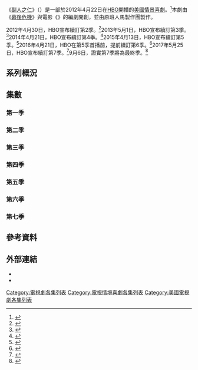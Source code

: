 {{noteTA
|T=zh-tw:副人之仁集數列表;zh-hk:副總統Selina集數列表;zh-hans:副总统集数列表;
|G1=TV
|G2=Show
|1=zh:副人之仁;zh-tw:副人之仁;zh-hk:副總統Selina;
|2=zh:蓋瑞·科爾;zh-tw:蓋瑞·柯爾;
|3=zh:狄爾里奇·巴德;zh-tw:迪爾瑞克·貝德;
}}
《[[副人之仁|副人之仁]]》（{{lang-en|''Veep''}}）是一部於2012年4月22日在[[HBO|HBO]]開播的[[美國|美國]][[情景喜劇|情景喜劇]]。<ref name="deadline1">{{cite web |last=Andreeva |first=Nellie |url=http://www.deadline.com/2012/01/hbo-sets-premiere-dates-for-series-veep-movie-game-change/ |title=UPDATE: Premiere Dates For HBO's 'Girls,' 'Game Of Thrones', 'Veep' & 'Game Change' |publisher=[[Deadline.com|Deadline.com]] |date=2012-01-13 |accessdate=2012-04-24 |archive-date=2012-01-14 |archive-url=https://web.archive.org/web/20120114094357/http://www.deadline.com/2012/01/hbo-sets-premiere-dates-for-series-veep-movie-game-change/ |dead-url=no }}</ref>本劇由《[[幕後危機|幕後危機]]》與電影《{{link-en|人人有份|In the Loop (film)}}》的編劇{{link-en|阿曼多·伊安努奇|Armando Iannucci}}開創，並由原班人馬製作團製作。

2012年4月30日，HBO宣布續訂第2季。<ref>{{cite news |last=Carter |first=Bill |url=http://mediadecoder.blogs.nytimes.com/2012/04/30/hbo-quickly-renews-girls-and-veep/ |title=HBO Quickly Renews 'Girls' and 'Veep' |work=[[紐約時報|紐約時報]] |date=2012-04-30 |accessdate=2012-04-30 |archive-date=2012-09-29 |archive-url=https://www.webcitation.org/6B2Uk2Ss2?url=http://mediadecoder.blogs.nytimes.com/2012/04/30/hbo-quickly-renews-girls-and-veep/ |dead-url=no }}</ref>2013年5月1日，HBO宣布續訂第3季。<ref>{{cite news|last=Hibberd|first=James|title='Veep' renewed for season 3|url=http://www.ew.com/article/2013/05/01/veep-renewed-for-season-3|work=[[娛樂周刊|娛樂周刊]]|date=2015-01-17|accessdate=2015-01-17|archive-date=2019-12-14|archive-url=https://web.archive.org/web/20191214004522/https://ew.com/article/2013/05/01/veep-renewed-for-season-3/|dead-url=no}}</ref>2014年4月21日，HBO宣布續訂第4季。<ref>{{Cite web|url=http://www.hitfix.com/whats-alan-watching/hbo-renews-silicon-valley-veep|title=HBO Renews 'Silicon Valley' & 'Veep'|publisher=[[HitFix|HitFix]]|last=Sepinwall|first=Alan|date=2014-04-21|accessdate=2014-04-22|archive-date=2015-09-25|archive-url=https://web.archive.org/web/20150925230637/http://www.hitfix.com/whats-alan-watching/hbo-renews-silicon-valley-veep|dead-url=no}}</ref>2015年4月13日，HBO宣布續訂第5季。<ref>{{cite web|last=Snierson|first=Dan|title=HBO renews ''Veep'' and ''Silicon Valley''|url=http://www.ew.com/article/2015/04/13/hbo-renews-veep-and-silicon-valley|work=娛樂周刊|date=2015-04-13|accessdate=2015-04-13|archive-date=2016-11-30|archive-url=https://web.archive.org/web/20161130074247/http://www.ew.com/article/2015/04/13/hbo-renews-veep-and-silicon-valley|dead-url=no}}</ref>2016年4月21日，HBO在第5季首播前，提前續訂第6季。<ref>{{cite web|url=http://www.ew.com/article/2016/04/21/game-thrones|title=''Game of Thrones'' officially renewed for seventh season|work=娛樂周刊|first=James|last=Hibberd|date=2016-04-21|accessdate=2016-04-21|archive-date=2018-07-31|archive-url=https://web.archive.org/web/20180731145032/http://www.ew.com/article/2016/04/21/game-thrones|dead-url=no}}</ref>2017年5月25日，HBO宣布續訂第7季。<ref>{{cite news|last1=Petski|first1=Denise|title=‘Veep’ & ‘Silicon Valley’ Renewed By HBO|url=https://deadline.com/2017/05/veep-silicon-valley-renewed-hbo-2-1202102492/|accessdate=2017-05-25|work=Deadline.com|date=2017-05-25|archive-date=2020-11-12|archive-url=https://web.archive.org/web/20201112021349/https://deadline.com/2017/05/veep-silicon-valley-renewed-hbo-2-1202102492/|dead-url=no}}</ref>9月6日，證實第7季將為最終季。<ref>{{cite news|url=http://deadline.com/2017/09/veep-end-season-7-hbo-1202163108/|title=‘Veep’ To End With Season 7 On HBO|author1=Denise Petski|author2=Nellie Andreeva|work=Deadline.com|date=2017-09-06|accessdate=2017-09-06|archive-date=2020-11-12|archive-url=https://web.archive.org/web/20201112020707/https://deadline.com/2017/09/veep-end-season-7-hbo-1202163108/|dead-url=no}}</ref>

==系列概況==
<onlyinclude>{{Series overview
| color1     = #CA2222
| link1      = <includeonly>副人之仁集數列表</includeonly>#第一季
| episodes1  = 8
| start1     = {{start date|2012|4|2}}
| end1       = {{end date|2012|6|10}}

| color2     = #CE682A
| link2      = <includeonly>副人之仁集數列表</includeonly>#第二季
| episodes2  = 10
| start2     = {{start date|2013|4|14}}
| end2       = {{end date|2013|6|23}}

| color3     = #8AB1B6
| link3      = <includeonly>副人之仁集數列表</includeonly>#第三季
| episodes3  = 10
| start3     = {{start date|2014|4|6}}
| end3       = {{end date|2014|6|8}}

| color4     = #00A3DA
| link4      = <includeonly>副人之仁集數列表</includeonly>#第四季
| episodes4  = 10
| start4     = {{start date|2015|4|12}}
| end4       = {{end date|2015|6|14}}

| color5     = #FEEDB7
| link5      = <includeonly>副人之仁集數列表</includeonly>#第五季
| episodes5  = 10
| start5     = {{start date|2016|4|24}}
| end5       = {{end date|2016|6|26}}

| color6     = #BEB9B5
| link6      = <includeonly>副人之仁集數列表</includeonly>#第六季
| episodes6  = 10
| start6     = {{start date|2017|4|16}}
| end6       = {{end date|2017|6|18}}

| color7     = #315587
| link7      = <includeonly>副人之仁集數列表</includeonly>#第七季
| episodes7  = 7
| start7     = {{start date|2019|3|31}}
| end7       = {{end date|2019|5|12}}

}}</onlyinclude>

==集數==
===第一季===
{{Episode table |background=#CA2222 |color=#FFFFFF |overall= |season= |title= |director= |writer= |airdate= |Aux5= |aux5T=美國收視<br/>{{small|（18–49歲）}} |viewers= |country=美國 |episodes=
{{Episode list/sublist|
 |EpisodeNumber   = 1
 |EpisodeNumber2  = 1
 |Title           = 籌款活動
 |AltTitle        = Fundraiser
 |DirectedBy      = {{link-en|阿曼多·伊安努奇|Armando Iannucci}}
 |WrittenBy       = {{StoryTeleplay|s=阿曼多·伊安努奇|t=阿曼多·伊安努奇 & {{link-en|西門·布萊克威爾|Simon Blackwell}}}}
 |Viewers         = 0.6
 |Aux4            = 1.379<ref>{{cite web|url=http://tvbythenumbers.zap2it.com/2012/04/24/sunday-cable-ratings-game-of-thrones-real-housewives-atl-mad-men-khloe-lamar-the-client-list-more-2/130469/|title=Sunday Cable Ratings: 'Game of Thrones,' + 'Real Housewives ATL' 'Mad Men,' 'Veep,' 'The Client List' & More|work=TV by the Numbers|last=Kondolojy|first=Amanda|date={{dts|2012|4|24}}|access-date={{dts|2012|4|25}}|language=en|archive-date=2012-08-15|archive-url=https://www.webcitation.org/69vJl78vi?url=http://tvbythenumbers.zap2it.com/2012/04/24/sunday-cable-ratings-game-of-thrones-real-housewives-atl-mad-men-khloe-lamar-the-client-list-more-2/130469/|dead-url=yes}}</ref>
 |OriginalAirDate = {{start date|2012|4|22}}
 |ShortSummary    = 副總統瑟琳娜·麥爾和參謀長艾咪、發言人麥克、助手蓋瑞和執行助理蘇，依然在華盛頓特區找尋一席之地。原本一件看似簡單的任務，卻突然間發生大亂。
<hr/>
客串：{{link-en|凱特·伯頓|Kate Burton (actress)}} 飾 芭芭拉·哈洛斯、大衛·狄伯伊、威爾·勒夫 飾 菲利浦·多爾西、提摩西·海耶斯·林奇 飾 邁克·達德利、邁克爾·麥克 飾 保羅·伯頓、凱文·默里、柯克·潘伯西
 |LineColor       = CA2222
}}
{{Episode list/sublist|
 |EpisodeNumber   = 2
 |EpisodeNumber2  = 2
 |Title           = 凍-{zh-cn:酸奶;zh-hant:優格;zh-ma:优格;}-
 |AltTitle        = {{nowrap|Frozen Yoghurt}}
 |DirectedBy      = 阿曼多·伊安努奇
 |WrittenBy       = {{StoryTeleplay|s=西門·布萊克威爾|t=西門·布萊克威爾 & 阿曼多·伊安努奇}}
 |Viewers         = 0.5
 |Aux4            = 1.149<ref>{{cite web|url=http://tvbythenumbers.zap2it.com/2012/05/01/sunday-cable-ratings-game-of-thrones-rises-ties-nba-playoffs-real-housewives-the-client-list-army-wives-mad-men-more/131531/|title=Sunday Cable Ratings: 'Game of Thrones' Rises, Ties NBA Playoffs + 'Real Housewives,' 'The Client List,' 'Army Wives,' 'Mad Men' & More|work=TV by the Numbers|last=Bibel|first=Sara|date={{dts|2012|5|1}}|access-date={{dts|2012|5|2}}|language=en|archive-date=2012-08-15|archive-url=https://www.webcitation.org/69vJm32pg?url=http://tvbythenumbers.zap2it.com/2012/05/01/sunday-cable-ratings-game-of-thrones-rises-ties-nba-playoffs-real-housewives-the-client-list-army-wives-mad-men-more/131531/|dead-url=yes}}</ref>
 |OriginalAirDate = {{start date|2012|4|29}}
 |ShortSummary    = 瑟琳娜的危機終於解除，總統這時又出國訪問，她決定先暫緩革新，並探訪民間。
 |LineColor       = CA2222
}}
{{Episode list/sublist|
 |EpisodeNumber   = 3
 |EpisodeNumber2  = 3
 |Title           = 凱瑟琳
 |AltTitle        = Catherine
 |DirectedBy      = {{link-en|崔斯特姆·薛皮洛|Tristram Shapeero}}
 |WrittenBy       = {{StoryTeleplay|s={{link-en|西恩·格雷|Sean Gray}} & 阿曼多·伊安努奇 & {{link-en|托尼·羅氏|Tony Roche (writer)}}|t=西恩·格雷 & 托尼·羅氏}}
 |Viewers         = 0.6
 |Aux4            = 0.949<ref>{{cite web|url=http://tvbythenumbers.zap2it.com/2012/05/08/sunday-cable-ratings-nba-playoffs-game-of-thrones-the-client-list-khloe-lamar-mad-men-more/132856/|title=Sunday Cable Ratings: NBA Playoffs + 'Game of Thrones', 'The Client List', 'Army Wives,' 'Khloe & Lamar', 'Mad Men' + More|last=Kondolojy|first=Amanda|date={{dts|2012|5|8}}|work=TV by the Numbers|access-date={{dts|2012|5|8}}|language=en|archive-date=2013-06-11|archive-url=https://www.webcitation.org/6HHqNh8Kh?url=http://tvbythenumbers.zap2it.com/2012/05/08/sunday-cable-ratings-nba-playoffs-game-of-thrones-the-client-list-khloe-lamar-mad-men-more/132856/|dead-url=yes}}</ref>
 |OriginalAirDate = {{start date|2012|5|6}}
 |ShortSummary    = 謠傳副總統和第一夫人之間有了嫌隙，瑟琳娜必須澄清自己並不是自我中心的人。蓋瑞幫瑟琳娜選擇理想寵物狗，但她的女兒凱瑟琳得做出最終決定。
<hr/>
客串：凱特·伯頓 飾 芭芭拉·哈洛斯、帕西·格雷迪·艾布拉姆斯 飾 里夫斯太太、安迪·巴斯、艾莉森·丹尼爾斯 飾 凱羅·哈羅威斯、邁克爾·N·鄧洛普、彼得·格羅茲 飾 席尼·柏沙、巴斯·霍華德、埃迪·瓊斯 飾 強克·弗曼、邁克爾·萊昂斯 飾 吉姆·懷斯曼、茱莉·閔、{{link-en|菲爾·里夫斯|Phil Reeves}} 飾 安德魯·多爾、{{link-en|莎拉·蘇瑟蘭|Sarah Sutherland}} 飾 凱瑟琳·麥爾
 |LineColor       = CA2222
}}
{{Episode list/sublist|
 |EpisodeNumber   = 4
 |EpisodeNumber2  = 4
 |Title           = 鍾
 |AltTitle        = Chung
 |DirectedBy      = 阿曼多·伊安努奇
 |WrittenBy       = {{StoryTeleplay|s=西恩·格雷 & 阿曼多·伊安努奇 & {{link-en|威爾·史密斯 (喜劇演員)|Will Smith (comedian)|威爾·史密斯}}|t=西恩·格雷 & 威爾·史密斯}}
 |Viewers         = 0.6
 |Aux4            = 0.942<ref>{{cite web|url=http://tvbythenumbers.zap2it.com/2012/05/15/sunday-cable-ratings-game-of-thrones-tops-real-housewives-nj-the-client-list-khloe-lamar-army-wives-more/134164/|title=Sunday Cable Ratings: 'Game Of Thrones' Tops, 'Real Housewives NJ,' 'The Client List,' 'Khloe & Lamar,' 'Army Wives' & More|work=TV by the Numbers|last=Bibel|first=Sara|date={{dts|2012|5|15}}|access-date={{dts|2012|5|16}}|language=en|archive-date=2016-09-01|archive-url=https://web.archive.org/web/20160901123724/http://tvbythenumbers.zap2it.com/2012/05/15/sunday-cable-ratings-game-of-thrones-tops-real-housewives-nj-the-client-list-khloe-lamar-army-wives-more/134164/|dead-url=yes}}</ref>
 |OriginalAirDate = {{start date|2012|5|13}}
 |ShortSummary    = 丹和艾咪出席二次大戰英雄丹尼·鍾的政府新書發表會，而鍾儼然成為瑟琳娜頭號政敵。瑟琳娜和麥可一起準備《[[與媒體見面|與媒體見面]]》的訪問，結果卻引發失言風波。蓋瑞和艾咪意外發現瑟琳娜有個秘密情人。
 |LineColor       = CA2222
}}
{{Episode list/sublist|
 |EpisodeNumber   = 5
 |EpisodeNumber2  = 5
 |Title           = 諢號
 |AltTitle        = Nicknames
 |DirectedBy      = 崔斯特姆·薛皮洛
 |WrittenBy       = 西門·布萊克威爾 & 阿曼多·伊安努奇
 |Viewers         = 0.5
 |Aux4            = 0.807<ref>{{cite web|url=http://tvbythenumbers.zap2it.com/2012/05/22/sunday-cable-ratings-nba-playoffs-game-of-thrones-keeping-up-with-the-kardashians-ax-men-the-client-list-sister-wives-more/135295/|title=Sunday Cable Ratings: NBA Playoffs, + 'Game of Thrones', 'Keeping Up With the Kardashians', 'Ax Men', 'The Client List', 'Sister Wives', + More|work=TV by the Numbers|last=Kondolojy|first=Amanda|date={{dts|2012|5|22}}|access-date={{dts|2012|5|23}}|language=en|archive-date=2012-08-15|archive-url=https://www.webcitation.org/69vJpcBoO?url=http://tvbythenumbers.zap2it.com/2012/05/22/sunday-cable-ratings-nba-playoffs-game-of-thrones-keeping-up-with-the-kardashians-ax-men-the-client-list-sister-wives-more/135295/|dead-url=yes}}</ref>
 |OriginalAirDate = {{start date|2012|5|20}}
 |ShortSummary    = 瑟琳娜十分在意部落客為她取的諢號，而政治鬥爭的角力，讓瑟琳娜推行的政策陷入停滯。
 |LineColor       = CA2222
}}
{{Episode list/sublist|
 |EpisodeNumber   = 6
 |EpisodeNumber2  = 6
 |Title           = 棒球
 |AltTitle        = Baseball
 |DirectedBy      = 阿曼多·伊安努奇
 |WrittenBy       = {{StoryTeleplay|s=西門·布萊克威爾 & 阿曼多·伊安努奇 & 托尼·羅氏|t=西門·布萊克威爾 & 托尼·羅氏}}
 |Viewers         = 0.4
 |Aux4            = 0.831<ref>{{cite web|url=http://tvbythenumbers.zap2it.com//2012/05/30/sunday-cable-ratings-nba-playoffs-win-night-game-of-thrones-mad-men-keeping-up-with-the-kardashians-girls-pawn-stars-more/136102/|title=Sunday Cable Ratings: NBA Playoffs Win Night, 'Game of Thrones', 'Mad Men', 'Keeping Up With the Kardashians', 'Girls', 'Pawn Stars', & More|work=TV by the Numbers|last=Kondolojy|first=Amanda|date={{dts|2012|5|30}}|access-date={{dts|2012|5|31}}|language=en|archive-date=2016-06-10|archive-url=https://web.archive.org/web/20160610113801/http://tvbythenumbers.zap2it.com/2012/05/30/sunday-cable-ratings-nba-playoffs-win-night-game-of-thrones-mad-men-keeping-up-with-the-kardashians-girls-pawn-stars-more/136102/|dead-url=yes}}</ref>
 |OriginalAirDate ={{start date|2012|5|27}}
 |ShortSummary    = 瑟琳娜和幾個臭臉的速食食品主管一起出席健康飲食活動，她也向艾咪透露一個祕密，那就是。她可能懷孕了。麥可為當地新聞媒體舉行記者會，而不小心向里昂透露瑟琳娜懷孕一事。由於副總統遲到，艾咪和丹必須先上場娛樂小學生。
 |LineColor       = CA2222
}}
{{Episode list/sublist|
 |EpisodeNumber   = 7
 |EpisodeNumber2  = 7
 |Title           = 完全公開
 |AltTitle        = Full Disclosure
 |DirectedBy      = {{link-en|克里斯·莫利斯 (作家)|Chris Morris (satirist)|克里斯·莫利斯}}
 |WrittenBy       = {{StoryTeleplay|s={{link-en|羅傑·德魯|Roger Drew}} & 阿曼多·伊安努奇 & {{link-en|伊恩·馬丁|Ian Martin (writer)}}|t=羅傑·德魯 & 伊恩·馬丁}}
 |Viewers         = 0.6
 |Aux4            = 1.175<ref>{{cite web|url=http://tvbythenumbers.zap2it.com/2012/06/05/sunday-cable-ratings-nba-playoffs-game-of-thrones-finale-mtv-movie-awards-sister-wives-the-glades-longmire-more/136802/|title=Sunday Cable Ratings: NBA Playoffs + 'Game of Thrones' Finale, MTV Movie Awards, 'Sister Wives', 'The Glades', 'Longmire' + More|last=Kondolojy|first=Amanda|date={{dts|2012|6|5}}|work=TV by the Numbers|access-date={{dts|2012|6|5}}|language=en|archive-date=2012-08-15|archive-url=https://www.webcitation.org/69vJrIc2L?url=http://tvbythenumbers.zap2it.com/2012/06/05/sunday-cable-ratings-nba-playoffs-game-of-thrones-finale-mtv-movie-awards-sister-wives-the-glades-longmire-more/136802/|dead-url=yes}}</ref>
 |OriginalAirDate = {{start date|2012|6|3}}
 |ShortSummary    = 副總統和助手極力澄清懷孕疑雲，以及一個特勤人員的開除事件，另外，瑟琳娜要丹確認麥卡利修訂法不能被查到和自己有所牽扯。瑟琳娜流產，同時，泰德無法承受輿論壓力而崩潰，故瑟琳娜決定要蓋瑞替她搶先向泰德提出分手。面對塵囂甚上的不信任輿論，瑟琳娜威脅要再開除一名重要員工。最後，瑟琳娜暗示要艾咪擔下懷孕與開除特勤人員一事。
 |LineColor       = CA2222
}}
{{Episode list/sublist|
 |EpisodeNumber   = 8
 |EpisodeNumber2  = 8
 |Title           = 眼淚
 |AltTitle        = Tears
 |DirectedBy      = 阿曼多·伊安努奇
 |WrittenBy       = {{StoryTeleplay|s=[[傑西·阿姆斯特朗|傑西·阿姆斯特朗]] & 阿曼多·伊安努奇|t=傑西·阿姆斯特朗}}
 |Viewers         = 0.6
 |Aux4            = 1.075<ref>{{cite web|url=http://tvbythenumbers.zap2it.com/2012/06/12/sunday-cable-ratings-true-blood-wins-night-mad-men-longmire-the-client-list-the-glades-drop-dead-diva-more/137638/|title=Sunday Cable Ratings: 'True Blood' Wins Night, 'Mad Men', 'Longmire', 'The Client List', 'The Glades', 'Drop Dead Diva' & More|last=Bibel|first=Sara|date={{dts|2012|6|12}}|work=TV by the Numbers|access-date={{dts|2012|6|12}}|language=en|archive-date=2012-10-03|archive-url=https://www.webcitation.org/6B9F3jpM5?url=http://tvbythenumbers.zap2it.com/2012/06/12/sunday-cable-ratings-true-blood-wins-night-mad-men-longmire-the-client-list-the-glades-drop-dead-diva-more/137638/|dead-url=yes}}</ref>
 |OriginalAirDate = {{start date|2012|6|10}}
 |ShortSummary    = 瑟琳娜來到俄亥俄州想為弗隆議員參選州長站台，但由於她的聲望陷入新低，弗隆不想要她現身。麥卡利修訂法又回來糾纏瑟琳娜，而她也在會議時和弗隆鬧翻。麥可和艾咪決定加重瑟琳娜的悲情戲份，使得瑟琳娜的民調支持率回升。瑟琳娜再度贏得民心，並將有功的丹升職，然而就在此時，一名記者現身表明瑟琳娜在做秀，這讓局勢瞬間逆轉。
 |LineColor       = CA2222
}}
}}

===第二季===
{{Episode table |background=#CE682A |color=#FFFFFF |overall= |season= |title= |director= |writer= |airdate= |Aux5= |aux5T=美國收視<br/>{{small|（18–49歲）}} |viewers= |country=美國 |episodes=
{{Episode list/sublist|
 |EpisodeNumber   = 9
 |EpisodeNumber2  = 1
 |Title           = 中期選舉
 |AltTitle        = Midterms
 |DirectedBy      = {{link-en|克里斯·莫利斯 (作家)|Chris Morris (satirist)|克里斯·莫利斯}}
 |WrittenBy       = {{StoryTeleplay|s={{link-en|阿曼多·伊安努奇|Armando Iannucci}} & {{link-en|威爾·史密斯 (喜劇演員)|Will Smith (comedian)|威爾·史密斯}}|t=威爾·史密斯}}
 |Viewers         = 0.6
 |Aux4            = 1.188<ref>{{cite web |url=http://tvbythenumbers.zap2it.com/2013/04/16/sunday-cable-ratings-game-of-thrones-wins-night-mtv-movie-awards-vikings-mad-menthe-client-list-veep-more/178049/ |title=Sunday Cable Ratings: 'Game of Thrones' Wins Night, 'MTV Movie Awards', 'Vikings', 'Mad Men','The Client List', 'Veep' & More |work=TV by the Numbers |first=Sara |last=Bibel |date={{dts|2013|4|16}} |access-date={{dts|2013|4|16}} |language=en |archive-date=2016-09-01 |archive-url=https://web.archive.org/web/20160901123724/http://tvbythenumbers.zap2it.com/2013/04/16/sunday-cable-ratings-game-of-thrones-wins-night-mtv-movie-awards-vikings-mad-menthe-client-list-veep-more/178049/ |dead-url=yes }}</ref>
 |OriginalAirDate = {{start date|2013|4|14}}
 |ShortSummary    = 瑟琳娜的政黨在[[美國中期選舉|中期選舉]]中敗北，而她得知她在一些歡迎度民調中表現略高於平均之上，故她決定以此來增加自己的影響力及巴結總統與他的新任策略長肯特·戴維森，即便瑟琳娜與肯特有過不快的過往。最後，總統發現到瑟琳娜的歡迎度高於自己0.9%，故將外交關係的職責交給瑟琳娜。
<hr/>
客串：[[蓋瑞·科爾|蓋瑞·科爾]] 飾 肯特·戴維森、[[凱文·鄧恩|凱文·鄧恩]] 飾 班·凱弗迪、{{link-en|丹·巴克達爾|Dan Bakkedahl}} 飾 羅傑·弗隆、{{link-en|尼爾森·富蘭克林|Nelson Franklin}} 飾 威爾、瑪莉·凱薩琳·蓋瑞森 飾 蘇菲·布海默、{{link-en|庫瑪爾·南加尼|Kumail Nanjiani}} 飾 統計員、[[藍道爾·朴|藍道爾·朴]] 飾 丹尼·鍾、{{link-en|潔西卡·聖·克萊兒|Jessica St. Clair}} 飾 達娜
 |LineColor       = CE682A
}}
{{Episode list/sublist|
 |EpisodeNumber   = 10
 |EpisodeNumber2  = 2
 |Title           = 信號
 |AltTitle        = Signals
 |DirectedBy      = {{link-en|克里斯·艾迪生|Chris Addison}}
 |WrittenBy       = {{StoryTeleplay|s={{link-en|西門·布萊克威爾|Simon Blackwell}} & 阿曼多·伊安努奇|t=西門·布萊克威爾}}
 |Viewers         = 0.6
 |Aux4            = 1.114<ref>{{cite web |url=http://tvbythenumbers.zap2it.com/2013/04/23/sunday-cable-ratings-game-of-thrones-wins-night-nba-playoffs-real-housewives-of-atlanta-vikings-more/179182/ |title=Sunday Cable Ratings: 'Game of Thrones' Wins Night + NBA Playoffs, 'Real Housewives of Atlanta', 'Vikings' & More |work=TV by the Numbers |first=Amanda |last=Kondolojy |date={{dts|2013|4|23}} |access-date={{dts|2013|4|23}} |language=en |archive-date=2016-09-01 |archive-url=https://web.archive.org/web/20160901123724/http://tvbythenumbers.zap2it.com/2013/04/23/sunday-cable-ratings-game-of-thrones-wins-night-nba-playoffs-real-housewives-of-atlanta-vikings-more/179182/ |dead-url=yes }}</ref>
 |OriginalAirDate = {{start date|2013|4|21}}
 |ShortSummary    = 瑟琳娜出席北卡羅萊納州舉辦的烤肉會，替總統「傾聽美國農村聲音」計劃做個開端，然而此時凱瑟琳的論文卻爆出種族問題。丹開始做彼拉提斯，以增進與肯特接觸的機會。
<hr/>
客串：蓋瑞·科爾 飾 肯特·戴維森、丹·巴克達爾 飾 羅傑·弗隆、尼爾森·富蘭克林 飾 威爾、瑪莉·凱薩琳·蓋瑞森 飾 蘇菲·布海默、{{link-en|莎拉·蘇瑟蘭|Sarah Sutherland}} 飾 凱瑟琳·麥爾
 |LineColor       = CE682A
}}
{{Episode list/sublist|
 |EpisodeNumber   = 11
 |EpisodeNumber2  = 3
 |Title           = 人質
 |AltTitle        = Hostages
 |DirectedBy      = 克里斯·艾迪生
 |WrittenBy       = {{StoryTeleplay|s=阿曼多·伊安努奇 & {{link-en|西恩·格雷|Sean Gray}}|t=西恩·格雷}}
 |Viewers         = 0.7
 |Aux4            = 1.324<ref>{{cite web|url=http://tvbythenumbers.zap2it.com/2013/04/30/sunday-cable-ratings-game-of-thrones-wins-night-nba-playoffs-vikings-the-client-list-mad-men-veep-more/180165/|title=Sunday Cable Ratings: 'Game of Thrones' Wins Night, NBA Playoffs, 'Vikings', 'The Client List', 'Mad Men', 'Veep' & More|work=TV by the Numbers|first=Sara|last=Bibel|date={{dts|2013|4|30}}|access-date={{dts|2013|4|30}}|language=en|archive-date=2016-09-01|archive-url=https://web.archive.org/web/20160901123724/http://tvbythenumbers.zap2it.com/2013/04/30/sunday-cable-ratings-game-of-thrones-wins-night-nba-playoffs-vikings-the-client-list-mad-men-veep-more/180165/|dead-url=yes}}</ref>
 |OriginalAirDate = {{start date|2013|4|28}}
 |ShortSummary    = 烏茲別克的人質危機逐漸升高，在瑟琳娜和國防部長梅鐸斯聯袂出席匡提科海軍基地時無法達成共識。蘇在關於政府效能的國會聽證會上代替瑟琳娜出席，而她的表現掩蓋了瑟琳娜的光芒。丹和蓋瑞為吸引副總統的注意，而暗中較勁。
<hr/>
客串：蓋瑞·科爾 飾 肯特·戴維森、凱文·鄧恩 飾 班·凱弗迪、{{link-en|小伊塞亞·維特洛克|Isiah Whitlock Jr.}} 飾 喬治·梅鐸斯
 |LineColor       = CE682A
}}
{{Episode list/sublist|
 |EpisodeNumber   = 12
 |EpisodeNumber2  = 4
 |Title           = 維克·艾倫晚宴
 |AltTitle        = {{nowrap|The Vic Allen Dinner}}
 |DirectedBy      = 克里斯·艾迪生
 |WrittenBy       = 西門·布萊克威爾 & 阿曼多·伊安努奇
 |Viewers         = 0.6
 |Aux4            = 1.186<ref>{{cite web |url=http://tvbythenumbers.zap2it.com/2013/05/07/sunday-cable-ratings-game-of-thrones-wins-night-ax-men-mad-men-army-wives-the-client-list-more/181265/ |title=Sunday Cable Ratings: 'Game of Thrones' Wins Night + 'Ax Men', 'Mad Men', 'Army Wives', 'The Client List' & More |work=TV by the Numbers |first=Amanda |last=Kondolojy |date={{dts|2013|5|7}} |access-date={{dts|2013|5|7}} |language=en |archive-date=2016-09-01 |archive-url=https://web.archive.org/web/20160901123724/http://tvbythenumbers.zap2it.com/2013/05/07/sunday-cable-ratings-game-of-thrones-wins-night-ax-men-mad-men-army-wives-the-client-list-more/181265/ |dead-url=yes }}</ref>
 |OriginalAirDate = {{start date|2013|5|5}}
 |ShortSummary    = 瑟琳娜對白宮發布一張她未經修飾解救人質的照片而感到不滿。麥克及肯特因愛好船而有了密切關係，喬納則拿到官員級的停車位，而蘇有一個面試機會。瑟琳娜為了留住員工而為蘇加薪，更邀請蓋瑞與其煩人的女友達娜共餐。瑟琳娜的幕僚們替她發想出席維克·艾倫晚宴的表演，以嘗試逗樂大家。肯特以歐洲出訪機會與瑟琳娜交易好挖角麥克，並將喬納交給瑟琳娜。喬納將瑟琳娜在晚會上表演的影片上傳，而引發歐洲國家不滿，這使瑟琳娜怒不可遏。
<hr/>
客串：蓋瑞·科爾 飾 肯特·戴維森、藍道爾·朴 飾 丹尼·鍾、潔西卡·聖·克萊兒 飾 達娜
 |LineColor       = CE682A
}}
{{Episode list/sublist|
 |EpisodeNumber   = 13
 |EpisodeNumber2  = 5
 |Title           = 赫爾辛基
 |AltTitle        = Helsinki
 |DirectedBy      = 貝琪·馬丁<br>（{{nowrap|{{lang|en|Becky Martin}}}}）
 |WrittenBy       = {{StoryTeleplay|s={{link-en|伊恩·馬丁|Ian Martin (writer)}} & 阿曼多·伊安努奇|t=伊恩·馬丁}}
 |Viewers         = 0.6
 |Aux4            = 1.210<ref>{{cite web|url=http://tvbythenumbers.zap2it.com/2013/05/14/sunday-cable-ratings-game-of-thrones-wins-night-breaking-amish-mad-men-long-island-medium-river-monsters-more/182590/|title=Sunday Cable Ratings: 'Game of Thrones' Wins Night + 'Breaking Amish', 'Mad Men', 'Long Island Medium', 'River Monsters' & More|work=TV by the Numbers|last=Kondolojy|first=Amanda|date={{dts|2013|5|14}}|access-date={{dts|2013|5|15}}|language=en|archive-date=2016-09-01|archive-url=https://web.archive.org/web/20160901123724/http://tvbythenumbers.zap2it.com/2013/05/14/sunday-cable-ratings-game-of-thrones-wins-night-breaking-amish-mad-men-long-island-medium-river-monsters-more/182590/|dead-url=yes}}</ref>
 |OriginalAirDate = {{start date|2013|5|12}}
 |ShortSummary    = 瑟琳娜和幕僚前往赫爾辛基，完成一項貿易協定，但他們卻擔心先前的影片事件會影響到瑟琳娜。丹向麥克尋求贏得媒體青睞的建議，麥克則向喬納尋求工作上的協助。肯特和班因總統隱瞞人質中包含間諜一事而產生爭執，同時此事也影響到瑟琳娜與整個白宮。
<hr/>
客串：蓋瑞·科爾 飾 肯特·戴維森、凱文·鄧恩 飾 班·凱弗迪、[[戴夫·佛利|戴夫·佛利]] 飾 奧斯莫·哈基寧、{{link-en|莎莉·菲利浦斯|Sally Phillips}} 飾 米娜·哈姬諾、{{link-en|菲爾·里夫斯|Phil Reeves}} 飾 安德魯·多爾
 |LineColor       = CE682A
}}
{{Episode list/sublist|
 |EpisodeNumber   = 14
 |EpisodeNumber2  = 6
 |Title           = 安德魯
 |AltTitle        = Andrew
 |DirectedBy      = 克里斯·莫利斯
 |WrittenBy       = {{StoryTeleplay|s=阿曼多·伊安努奇 & {{link-en|托尼·羅氏|Tony Roche (writer)}}|t=托尼·羅氏}}
 |Viewers         = 0.6
 |Aux4            = 1.092<ref>{{cite web|url=http://tvbythenumbers.zap2it.com/2013/05/21/sunday-cable-ratingsgame-of-thrones-wins-night-north-america-mad-men-veep-the-client-list-more/183402/|title=Sunday Cable Ratings:'Game of Thrones' Wins Night, 'North America', 'Mad Men', 'Veep', 'The Client List' & More|work=TV by the Numbers|last=Bibel|first=Sara|date={{dts|2013|5|21}}|access-date={{dts|2013|5|21}}|language=en|archive-date=2016-09-01|archive-url=https://web.archive.org/web/20160901123724/http://tvbythenumbers.zap2it.com/2013/05/21/sunday-cable-ratingsgame-of-thrones-wins-night-north-america-mad-men-veep-the-client-list-more/183402/|dead-url=yes}}</ref>
 |OriginalAirDate = {{start date|2013|5|19}}
 |ShortSummary    = 瑟琳娜和多數黨領袖瑪麗·金恩正進行著預算協商，然而因瑪麗的過敏反應導致協商停擺，故兩人延後至凱瑟琳的21歲生日派對上討論。艾咪和蓋瑞相當苦惱，並極盡所能的阻止瑟琳娜和其前夫安德魯攪混在一起。麥克站在瑟琳娜的立場，巧妙回應媒體對烏茲別克人質危機的提問。
<hr/>
客串：凱文·鄧恩 飾 班·凱弗迪、{{link-en|布萊恩·赫斯基|Brian Huskey}} 飾 里昂·衛斯特、莎拉·蘇瑟蘭 飾 凱瑟琳·麥爾
 |LineColor       = CE682A
}}
{{Episode list/sublist|
 |EpisodeNumber   = 15
 |EpisodeNumber2  = 7
 |Title           = 政府停擺
 |AltTitle        = Shutdown
 |DirectedBy      = 貝琪·馬丁
 |WrittenBy       = {{StoryTeleplay|s=西門·布萊克威爾 & 托尼·羅氏 & 阿曼多·伊安努奇|t=西門·布萊克威爾 & 托尼·羅氏}}
 |Viewers         = 0.7
 |Aux4            = 1.213<ref>{{cite web|url=http://tvbythenumbers.zap2it.com/2013/06/04/sunday-cable-ratings-game-of-thrones-wins-night-keeping-up-with-the-kardashians-real-housewives-of-new-jersey-breaking-amish-mad-men-more/185649/|title=Sunday Cable Ratings: 'Game of Thrones' Wins Night + 'Keeping Up With the Kardashians', 'Real Housewives of New Jersey', 'Breaking Amish', 'Mad Men' & More|work=TV by the Numbers|last=Kondolojy|first=Amanda|date={{dts|2013|6|4}}|access-date={{dts|2013|6|4}}|language=en|archive-date=2016-09-01|archive-url=https://web.archive.org/web/20160901123724/http://tvbythenumbers.zap2it.com/2013/06/04/sunday-cable-ratings-game-of-thrones-wins-night-keeping-up-with-the-kardashians-real-housewives-of-new-jersey-breaking-amish-mad-men-more/185649/|dead-url=yes}}</ref>
 |OriginalAirDate = {{start date|2013|6|2}}
 |ShortSummary    = 政府陷入癱瘓，故瑟琳娜要丹和蘇休假。瑟琳娜向艾咪坦承自己與安德魯又舊情復燃，這讓艾咪不知所措。蓋瑞和喬納與垃圾場老闆協商，以取回瑟琳娜家的垃圾。總統想將政府癱瘓一事歸咎在瑟琳娜身上，使得瑟琳娜被踢出預算協商。因蓋瑞與麥克事情處理不當而遭瑟琳娜休假處置，並緊急召回丹和蘇。
<hr/>
客串：蓋瑞·科爾 飾 肯特·戴維森、凱文·鄧恩 飾 班·凱弗迪、尼爾森·富蘭克林 飾 威爾、{{link-en|彼得·格羅茲|Peter Grosz}} 飾 席尼·柏沙、藍道爾·朴 飾 丹尼·鍾
 |LineColor       = CE682A
}}
{{Episode list/sublist|
 |EpisodeNumber   = 16
 |EpisodeNumber2  = 8
 |Title           = 第一反應
 |AltTitle        = First Response
 |DirectedBy      = 阿曼多·伊安努奇
 |WrittenBy       = {{StoryTeleplay|s={{link-en|羅傑·德魯|Roger Drew}} & 阿曼多·伊安努奇|t=羅傑·德魯}}
 |Viewers         = 0.6
 |Aux4            = 1.101<ref>{{cite web|url=http://tvbythenumbers.zap2it.com/2013/06/11/sunday-cable-ratings-game-of-thrones-wins-night-falling-skies-mad-men-army-wives-veep-the-client-list-more-more/186683/|title=Sunday Cable Ratings: 'Game of Thrones' Wins Night, 'Falling Skies', 'Mad Men', 'Army Wives', 'Veep', 'The Client List' & More|last=Bibel|first=Sara|work=TV by the Numbers|date={{dts|2013|6|11}}|access-date={{dts|2013|6|11}}|language=en|archive-date=2016-09-01|archive-url=https://web.archive.org/web/20160901123724/http://tvbythenumbers.zap2it.com/2013/06/11/sunday-cable-ratings-game-of-thrones-wins-night-falling-skies-mad-men-army-wives-veep-the-client-list-more-more/186683/|dead-url=yes}}</ref>
 |OriginalAirDate = {{start date|2013|6|9}}
 |ShortSummary    = 珍娜來到瑟琳娜家做採訪，而瑟琳娜一家裝作幸福和樂的樣子，結果安德魯卻在背後捅瑟琳娜一刀，這讓瑟琳娜的幕僚們非常慌張。
<hr/>
未登場：{{link-en|舒芙·布萊蕭|Sufe Bradshaw}} 飾 蘇·威爾森

客串：[[艾莉森·珍妮|艾莉森·珍妮]] 飾 珍娜·萊蘭德、托勒密·史羅康 飾 寇帝·馬修爾、莎拉·蘇瑟蘭 飾 凱瑟琳·麥爾
 |LineColor       = CE682A
}}
{{Episode list/sublist|
 |EpisodeNumber   = 17
 |EpisodeNumber2  = 9
 |Title           = 慢跑
 |AltTitle        = Running
 |DirectedBy      = {{link-en|提姆·柯克比|Tim Kirkby}}
 |WrittenBy       = {{StoryTeleplay|s=西恩·格雷 & 阿曼多·伊安努奇 & 威爾·史密斯|t=西恩·格雷 & 威爾·史密斯}}
 |Viewers         = 0.5
 |Aux4            = 1.025<ref>{{cite web|url=http://www.thefutoncritic.com/ratings/2013/06/18/sundays-cable-ratings-true-blood-returns-on-top-for-hbo-968112/cable_20130616/|title=Sunday's Cable Ratings: "True Blood" Returns on Top for HBO|last=Yanan|first=Travis|work=The Futon Critic|date={{dts|2013|6|18}}|access-date={{dts|2013|6|19}}|language=en|archive-date=2019-08-18|archive-url=https://web.archive.org/web/20190818142110/http://www.thefutoncritic.com/ratings/2013/06/18/sundays-cable-ratings-true-blood-returns-on-top-for-hbo-968112/cable_20130616/|dead-url=no}}</ref>
 |OriginalAirDate = {{start date|2013|6|16}}
 |ShortSummary    = 瑟琳娜不小心撞上玻璃門而受傷，導致行程延誤。艾咪與丹似乎有意跳槽，卻在丹尼的記者會上碰頭。眾議院對總統提出彈劾，而瑟琳娜不想再為總統背書。
<hr/>
客串：蓋瑞·科爾 飾 肯特·戴維森、凱文·鄧恩 飾 班·凱弗迪、彼得·格羅茲 飾 席尼·柏沙、藍道爾·朴 飾 丹尼·鍾
 |LineColor       = CE682A
}}
{{Episode list/sublist|
 |EpisodeNumber   = 18
 |EpisodeNumber2  = 10
 |Title           = 特區
 |AltTitle        = D.C.
 |DirectedBy      = 提姆·柯克比
 |WrittenBy       = 阿曼多·伊安努奇 & 托尼·羅氏
 |Viewers         = 0.5
 |Aux4            = 0.985<ref>{{cite web|url=http://tvbythenumbers.zap2it.com/2013/06/25/sunday-cable-ratings-skywire-live-wins-night-true-blood-falling-skies-mad-men-drop-dead-diva-more/188678/|title=Sunday Cable Ratings: 'Skywire Live' Wins Night, 'True Blood', 'Falling Skies', 'Mad Men', 'Drop Dead Diva' & More|last=Bibel|first=Sara|work=TV by the Numbers|date={{dts|2013|6|25}}|access-date={{dts|2013|6|25}}|language=en|archive-date=2013-06-30|archive-url=https://www.webcitation.org/6HlG9Wpdq?url=http://tvbythenumbers.zap2it.com/2013/06/25/sunday-cable-ratings-skywire-live-wins-night-true-blood-falling-skies-mad-men-drop-dead-diva-more/188678/?utm_campaign=WP%20%3E%20Twitter|dead-url=yes}}</ref>
 |OriginalAirDate = {{start date|2013|6|23}}
 |ShortSummary    = 瑟琳娜打算離任直至兩年後的總統競選，故幕僚們開始找尋新工作。丹希望到丹尼旗下工作、麥克有意為弗隆效勞、蘇則納入肯特旗下，而艾咪打算好好經營與艾德的感情，至於蓋瑞則要和達娜經營起司生意。瑟琳娜從班那得知總統可能會為了解決彈劾問題而不求連任，這讓瑟琳娜非常興奮，並重新召集幕僚們回鍋。
<hr/>
客串：蓋瑞·科爾 飾 肯特·戴維森、凱文·鄧恩 飾 班·凱弗迪、丹·巴克達爾 飾 羅傑·弗隆、尼爾森·富蘭克林 飾 威爾、{{link-en|布萊德·利蘭|Brad Leland}} 飾 比爾·歐布萊恩、藍道爾·朴 飾 丹尼·鍾、{{link-en|大衛·帕斯奎西|David Pasquesi}} 飾 安德魯·麥爾、菲爾·里夫斯 飾 安德魯·多爾、潔西卡·聖·克萊兒 飾 達娜、[[扎克·伍茲|扎克·伍茲]] 飾 艾德·韋伯斯特
 |LineColor       = CE682A
}}
}}

===第三季===
{{Episode table |background=#8AB1B6 |color=#FFFFFF |overall= |season= |title= |director= |writer= |airdate= |Aux5= |aux5T=美國收視<br/>{{small|（18–49歲）}} |viewers= |country=美國 |episodes=
{{Episode list/sublist|
 |EpisodeNumber   = 19
 |EpisodeNumber2  = 1
 |Title           = 一些新開始
 |AltTitle        = {{nowrap|Some New Beginnings}}
 |DirectedBy      = {{link-en|克里斯·艾迪生|Chris Addison}}
 |WrittenBy       = {{StoryTeleplay|s={{link-en|阿曼多·伊安努奇|Armando Iannucci}} & {{link-en|西恩·格雷|Sean Gray}} & {{link-en|威爾·史密斯 (喜劇演員)|Will Smith (comedian)|威爾·史密斯}}|t=西恩·格雷 & 威爾·史密斯}}
 |Viewers         = 0.51
 |Aux4            = 0.955<ref>{{cite web|url=http://tvbythenumbers.zap2it.com/2014/04/08/sunday-cable-ratings-game-of-thrones-wins-night-the-real-housewives-of-atlanta-silicon-valley-married-to-medicine-more/251918/|title=Sunday Cable Ratings: 'Game of Thrones' Wins Night + 'The Real Housewives of Atlanta', 'Silicon Valley', 'Married to Medicine' & More|last=Kondolojy|first=Amanda|work=TV by the Numbers|date={{dts|2014|4|8}}|access-date={{dts|2014|4|8}}|language=en|archive-date=2016-09-01|archive-url=https://web.archive.org/web/20160901123724/http://tvbythenumbers.zap2it.com/2014/04/08/sunday-cable-ratings-game-of-thrones-wins-night-the-real-housewives-of-atlanta-silicon-valley-married-to-medicine-more/251918/|dead-url=yes}}</ref>
 |OriginalAirDate = {{start date|2014|4|6}}
 |ShortSummary    = 瑟琳娜在愛荷華州出席她的自傳新書簽名會，並努力吸引黨團的支持者，同時她在華府的幕僚們正在參加麥克與溫蒂的婚禮。喬納在自己創辦的部落格「西廂男」上放了一張照片造成轟動，並影響了政局，這讓肯特非常生氣並轟走喬納。正當一切如常時，瑟琳娜和幕僚們獲悉一個可能會影響到下次選舉的消息，這使他們非常激動。
<hr/>
客串：[[蓋瑞·科爾|蓋瑞·科爾]] 飾 肯特·戴維森、{{link-en|凱西·那吉米|Kathy Najimy}} 飾 溫蒂·基根、凱文·奧羅克 飾 布萊克·史都華、{{link-en|小伊塞亞·維特洛克|Isiah Whitlock Jr.}} 飾 喬治·梅鐸斯
 |LineColor       = 8AB1B6
}}
{{Episode list/sublist|
 |EpisodeNumber   = 20
 |EpisodeNumber2  = 2
 |Title           = 選擇
 |AltTitle        = The Choice
 |DirectedBy      = 貝琪·馬丁<br>（{{nowrap|{{lang|en|Becky Martin}}}}）
 |WrittenBy       = {{StoryTeleplay|s=阿曼多·伊安努奇 & {{link-en|羅傑·德魯|Roger Drew}} & {{link-en|伊恩·馬丁|Ian Martin (writer)}}|t=羅傑·德魯 & 伊恩·馬丁}}
 |Viewers         = 0.49
 |Aux4            = 0.860<ref>{{cite web|url=http://tvbythenumbers.zap2it.com/2014/04/15/sunday-cable-ratings-game-of-thrones-wins-night-real-housewives-of-atlanta-mtv-movie-awards-silicon-valley-mad-men-drop-dead-diva-more/254110/|title=Sunday Cable Ratings: 'Game of Thrones' Wins Night, 'Real Housewives of Atlanta', 'MTV Movie Awards', 'Silicon Valley', 'Mad Men', 'Drop Dead Diva' & More|last=Bibel|first=Sara|work=TV by the Numbers|date={{dts|2014|4|15}}|access-date={{dts|2014|4|15}}|language=en|archive-date=2016-09-01|archive-url=https://web.archive.org/web/20160901123724/http://tvbythenumbers.zap2it.com/2014/04/15/sunday-cable-ratings-game-of-thrones-wins-night-real-housewives-of-atlanta-mtv-movie-awards-silicon-valley-mad-men-drop-dead-diva-more/254110/|dead-url=yes}}</ref>
 |OriginalAirDate = {{start date|2014|4|13}}
 |ShortSummary    = 快速造訪新的競選總部後，瑟琳娜帶著團隊和海岸防衛隊一同出勤，因而得知總統嚴重關切某個重大議題，迫使瑟琳娜重新檢討自己的立場。蓋瑞質疑自己的角色，喬納新成立的政治部落格造成麻煩。
<hr/>
客串：蓋瑞·科爾 飾 肯特·戴維森、凱西·那吉米 飾 溫蒂·基根、小伊塞亞·維特洛克 飾 喬治·梅鐸斯、[[藍道爾·朴|藍道爾·朴]] 飾 丹尼·鍾
 |LineColor       = 8AB1B6
}}
{{Episode list/sublist|
 |EpisodeNumber   = 21
 |EpisodeNumber2  = 3
 |Title           = 艾莉西亞
 |AltTitle        = Alicia
 |DirectedBy      = {{link-en|克里斯·莫利斯 (作家)|Chris Morris (satirist)|克里斯·莫利斯}}
 |WrittenBy       = {{StoryTeleplay|s=阿曼多·伊安努奇 & 西恩·格雷 & 伊恩·馬丁|t=西恩·格雷 & 伊恩·馬丁}}
 |Viewers         = 0.36
 |Aux4            = 0.775<ref>{{cite web|url=http://www.thefutoncritic.com/ratings/2014/04/22/sundays-cable-ratings-and-broadcast-finals-game-of-thrones-tops-easter-demos-55010/cable_20140420/|title=Sunday's Cable Ratings & Broadcast Finals: "Game of Thrones" Tops Easter Demos|last=Yanan|first=Travis|work=TV by the Numbers|date={{dts|2014|4|22}}|access-date={{dts|2014|4|22}}|language=en}}</ref>
 |OriginalAirDate = {{start date|2014|4|20}}
 |ShortSummary    = 瑟琳娜準備在安納波利斯的活動現場宣布參選下一任總統大選，正當她和幕僚為此做準備時，丹得知《[[週六夜現場|週六夜現場]]》嘲諷瑟琳娜的節目片段大紅，這對瑟琳娜不甚有利。黨團企圖控制瑟琳娜的政見，這使得被邀請來代表兒童議題的艾莉西亞一家人陷入尷尬窘境，與此同時，喬納撞見麥克與艾莉西亞一家人發生衝突，並試圖以此事來使麥克難堪。
<hr/>
客串：蓋瑞·科爾 飾 肯特·戴維森、{{link-en|愛德溫娜·芬德利|Edwina Findley}} 飾 蒂、{{link-en|布萊恩·赫斯基|Brian Huskey}} 飾 里昂·衛斯特、{{link-en|菲爾·里夫斯|Phil Reeves}} 飾 安德魯·多爾、{{link-en|莎拉·蘇瑟蘭|Sarah Sutherland}} 飾 凱瑟琳·麥爾、{{link-en|翠西·索姆斯|Tracie Thoms}} 飾 艾莉西亞
 |LineColor       = 8AB1B6
}}
{{Episode list/sublist|
 |EpisodeNumber   = 22
 |EpisodeNumber2  = 4
 |Title           = 克洛維斯
 |AltTitle        = Clovis
 |DirectedBy      = 阿曼多·伊安努奇
 |WrittenBy       = {{StoryTeleplay|s=阿曼多·伊安努奇 & {{link-en|凱文·塞西爾|Kevin Cecil}} & 羅傑·德魯 & {{link-en|安迪·萊利|Andy Riley}}|t=凱文·塞西爾 & 羅傑·德魯 & 安迪·萊利}}
 |Viewers         = 0.50
 |Aux4            = 0.922<ref>{{cite web|url=http://tvbythenumbers.zap2it.com/2014/04/29/sunday-cable-ratings-game-of-thrones-wins-night-nba-playoffs-real-housewives-of-atlanta-mad-men-devious-maids-more/258458/|title=Sunday Cable Ratings: 'Game of Thrones' Wins Night, NBA Playoffs, 'Real Housewives of Atlanta', 'Mad Men', 'Devious Maids' & More|last=Bibel|first=Sara|work=TV by the Numbers|date={{dts|2014|4|29}}|access-date={{dts|2014|4|29}}|language=en|archive-date=2016-09-01|archive-url=https://web.archive.org/web/20160901123724/http://tvbythenumbers.zap2it.com/2014/04/29/sunday-cable-ratings-game-of-thrones-wins-night-nba-playoffs-real-housewives-of-atlanta-mad-men-devious-maids-more/258458/|dead-url=yes}}</ref>
 |OriginalAirDate = {{start date|2014|4|27}}
 |ShortSummary    = 在矽谷的募款之旅上，瑟琳娜受到一名反水力壓裂法開採能源的母親的挑戰，並拜訪一家叫克洛維斯的科技公司，該公司的執行長既年輕又有野心。華府方面，喬納做了一個不利瑟琳娜的影片，丹藉由班的幫助想到一個散播謠言對抗鍾的辦法，那就是利用喬納。
<hr/>
客串：蓋瑞·科爾 飾 肯特·戴維森、藍道爾·朴 飾 丹尼·鍾、提姆·巴爾茲 飾 克雷格·傑金森、瑪莉·格瑞爾 飾 梅莉莎·康納斯
 |LineColor       = 8AB1B6
}}
{{Episode list/sublist|
 |EpisodeNumber   = 23
 |EpisodeNumber2  = 5
 |Title           = 釣魚
 |AltTitle        = Fishing
 |DirectedBy      = 貝琪·馬丁
 |WrittenBy       = {{StoryTeleplay|s=阿曼多·伊安努奇 & 喬治婭·普里琪（{{lang|en|Georgia Pritchett}}）& 威爾·史密斯|t=喬治婭·普里琪 & 威爾·史密斯}}
 |Viewers         = 0.50
 |Aux4            = 1.020<ref>{{cite web|url=http://tvbythenumbers.zap2it.com/2014/05/06/sunday-cable-ratings-game-of-thrones-wins-night-real-housewives-of-atlanta-married-to-medicine-silicon-valley-more/260613/|title=Sunday Cable Ratings: 'Game of Thrones' Wins Night, + 'Real Housewives of Atlanta', 'Married to Medicine', 'Silicon Valley' & More|last=Kondolojy|first=Amanda|work=TV by the Numbers|date={{dts|2014|5|6}}|access-date={{dts|2014|5|6}}|language=en|archive-date=2016-09-01|archive-url=https://web.archive.org/web/20160901123724/http://tvbythenumbers.zap2it.com/2014/05/06/sunday-cable-ratings-game-of-thrones-wins-night-real-housewives-of-atlanta-married-to-medicine-silicon-valley-more/260613/|dead-url=yes}}</ref>
 |OriginalAirDate = {{start date|2014|5|4}}
 |ShortSummary    = 瑟琳娜私下與比爾見面，並有意邀請比爾擔任自己的競選經理，同時，比爾希望瑟琳娜可以將艾咪、丹、蓋瑞與麥克等幕僚開除。梅鐸斯雇用了喬納，並邀請瑟琳娜到他的鄉下農莊參觀，而兩人都沒有退出總統候選名單的想法。幕僚們從艾德口中得知喬納有著雄厚的背景，因此丹試圖說服喬納加入瑟琳娜的團隊。丹意外得知瑟琳娜與比爾見面，而比爾表示自己將為佐恩希爾工作，這讓瑟琳娜非常氣憤，同時，瑟琳娜也因此不得不讓丹擔任她的競選經理。
<hr/>
客串：蓋瑞·科爾 飾 肯特·戴維森、小伊塞亞·維特洛克 飾 喬治·梅鐸斯、[[狄爾里奇·巴德|狄爾里奇·巴德]] 飾 比爾·艾瑞克森、[[扎克·伍茲|扎克·伍茲]] 飾 艾德·韋伯斯特、{{link-en|格倫·瑞吉|Glenn Wrage}} 飾 喬伊·佐恩希爾
 |LineColor       = 8AB1B6
}}
{{Episode list/sublist|
 |EpisodeNumber   = 24
 |EpisodeNumber2  = 6
 |Title           = 底特律
 |AltTitle        = Detroit
 |DirectedBy      = {{link-en|提姆·柯克比|Tim Kirkby}}
 |WrittenBy       = {{StoryTeleplay|s=阿曼多·伊安努奇 & 凱文·塞西爾 & {{link-en|大衛·匡提克|David Quantick}} & 安迪·萊利|t=凱文·塞西爾 & 大衛·匡提克 & 安迪·萊利}}
 |Viewers         = 0.54
 |Aux4            = 1.066<ref>{{cite web|url=http://tvbythenumbers.zap2it.com/2014/05/13/sunday-cable-ratings-game-of-thrones-wins-night-nba-playoffs-silicon-valley-bar-rescue-real-housewives-of-atlanta-mad-men-more/263258/|title=Sunday Cable Ratings: 'Game of Thrones' Wins Night, NBA Playoffs, 'Silicon Valley', 'Bar Rescue', 'Real Housewives of Atlanta', 'Mad Men' & More|last=Bibel|first=Sara|work=TV by the Numbers|date={{dts|2014|5|13}}|access-date={{dts|2014|5|13}}|language=en|archive-date=2016-09-01|archive-url=https://web.archive.org/web/20160901123724/http://tvbythenumbers.zap2it.com/2014/05/13/sunday-cable-ratings-game-of-thrones-wins-night-nba-playoffs-silicon-valley-bar-rescue-real-housewives-of-atlanta-mad-men-more/263258/|dead-url=yes}}</ref>
 |OriginalAirDate = {{start date|2014|5|11}}
 |ShortSummary    = 丹刻意安排猛男教練雷給瑟琳娜，企圖讓安德魯遠離瑟琳娜。瑟琳娜與幕僚們出席活動時遭到襲擊，凱瑟琳及時出拳阻止該民眾因而成為話題人物，更廣獲女性民眾的青睞，這讓瑟琳娜有些不是滋味。米娜的出現帶給瑟琳娜許多問題，而喬納更在背後搞小動作。
<hr/>
客串：蓋瑞·科爾 飾 肯特·戴維森、小伊塞亞·維特洛克 飾 喬治·梅鐸斯、[[克里斯多弗·馬洛尼|克里斯多弗·馬洛尼]] 飾 雷·瓦倫斯、凱文·奧羅克 飾 布萊克·史都華、{{link-en|大衛·帕斯奎西|David Pasquesi}} 飾 安德魯·麥爾、{{link-en|莎莉·菲利浦斯|Sally Phillips}} 飾 米娜·哈姬諾、莎拉·蘇瑟蘭 飾 凱瑟琳·麥爾
 |LineColor       = 8AB1B6
}}
{{Episode list/sublist|
 |EpisodeNumber   = 25
 |EpisodeNumber2  = 7
 |Title           = 特別關係
 |AltTitle        = Special Relationship
 |DirectedBy      = 貝琪·馬丁
 |WrittenBy       = {{StoryTeleplay|s={{link-en|西門·布萊克威爾|Simon Blackwell}} & 阿曼多·伊安努奇 & {{link-en|托尼·羅氏|Tony Roche (writer)}}|t=西門·布萊克威爾 & 托尼·羅氏}}
 |Viewers         = 0.59
 |Aux4            = 1.092<ref>{{cite web|url=http://tvbythenumbers.zap2it.com/2014/05/20/sunday-cable-ratings-game-of-thrones-wins-night-silicon-valley-real-housewives-of-atlanta-river-monsters-married-to-medicine-more/265704/|title=Sunday Cable Ratings: 'Game of Thrones' Wins Night + 'Silicon Valley', 'Real Housewives of Atlanta', 'River Monsters', 'Married to Medicine' & More|last=Kondolojy|first=Amanda|work=TV by the Numbers|date={{dts|2014|5|20}}|access-date={{dts|2014|5|20}}|language=en|archive-date=2016-09-01|archive-url=https://web.archive.org/web/20160901123724/http://tvbythenumbers.zap2it.com/2014/05/20/sunday-cable-ratings-game-of-thrones-wins-night-silicon-valley-real-housewives-of-atlanta-river-monsters-married-to-medicine-more/265704/|dead-url=yes}}</ref>
 |OriginalAirDate = {{start date|2014|5|18}}
 |ShortSummary    = 在倫敦之旅中，丹的危機處理表現欠佳，故艾咪裝作英國腔向喬納爆瑟琳娜與雷的料好擠下丹，而英國副首相對瑟琳娜私下與德國總理見面一事感到介意而選擇對瑟琳娜的危機袖手旁觀。雷因過去的言論而被踢出瑟琳娜的團隊，丹則因事務繁多加上危機排山倒海而來而恐慌症發作，這使艾咪順利成為瑟琳娜的新任競選經理。
<hr/>
客串：蓋瑞·科爾 飾 肯特·戴維森、克里斯多弗·馬洛尼 飾 雷·瓦倫斯
 |LineColor       = 8AB1B6
}}
{{Episode list/sublist|
 |EpisodeNumber   = 26
 |EpisodeNumber2  = 8
 |Title           = 辯論
 |AltTitle        = Debate
 |DirectedBy      = 阿曼多·伊安努奇
 |WrittenBy       = {{StoryTeleplay|s=阿曼多·伊安努奇 & 大衛·匡提克 & 托尼·羅氏|t=大衛·匡提克 & 托尼·羅氏}}
 |Viewers         = 0.54
 |Aux4            = 1.061<ref>{{cite web|url=http://tvbythenumbers.zap2it.com/2014/06/03/sunday-cable-ratings-game-of-thrones-wins-night-nhl-conference-finals-real-housewives-of-atlanta-kandis-wedding-silicon-valley-more/269702/|title=Sunday Cable Ratings: 'Game of Thrones' Wins Night + NHL Conference Finals, 'Real Housewives of Atlanta: Kandi's Wedding', 'Silicon Valley' & More|last=Kondolojy|first=Amanda|work=TV by the Numbers|date={{dts|2014|6|3}}|access-date={{dts|2014|6|3}}|language=en|archive-date=2016-09-01|archive-url=https://web.archive.org/web/20160901123724/http://tvbythenumbers.zap2it.com/2014/06/03/sunday-cable-ratings-game-of-thrones-wins-night-nhl-conference-finals-real-housewives-of-atlanta-kandis-wedding-silicon-valley-more/269702/|dead-url=yes}}</ref>
 |OriginalAirDate = {{start date|2014|6|1}}
 |ShortSummary    = 瑟琳娜換了新髮型，而幕僚們都覺得新髮型很糟糕，這讓蓋瑞非常緊張，另一方面，休息的丹終於歸隊。在辯論會上，瑟琳娜、梅鐸斯、丹尼、歐溫與佐恩希爾終於齊聚。
<hr/>
客串：蓋瑞·科爾 飾 肯特·戴維森、{{link-en|丹·巴克達爾|Dan Bakkedahl}} 飾 羅傑·弗隆、凱西·那吉米 飾 溫蒂·基根、藍道爾·朴 飾 丹尼·鍾、小伊塞亞·維特洛克 飾 喬治·梅鐸斯、保羅·費茲傑洛德 飾 歐溫·皮爾斯、菲爾·里夫斯 飾 安德魯·多爾、莎拉·蘇瑟蘭 飾 凱瑟琳·麥爾、{{link-en|格倫·瑞吉|Glenn Wrage}} 飾 喬伊·佐恩希爾
 |LineColor       = 8AB1B6
}}
{{Episode list/sublist|
 |EpisodeNumber   = 27
 |EpisodeNumber2  = 9
 |Title           = 板條箱
 |AltTitle        = Crate
 |DirectedBy      = 克里斯·艾迪生
 |WrittenBy       = {{StoryTeleplay|s=阿曼多·伊安努奇 & 西門·布萊克威爾 & 喬治婭·普里琪|t=西門·布萊克威爾 & 喬治婭·普里琪}}
 |Viewers         = 0.5
 |Aux4            = 0.945<ref name="ratingsS03E09_S03E10"/>
 |OriginalAirDate = {{start date|2014|6|8}}
 |ShortSummary    = 佐恩希爾的民調遙遙領先，此時肯特買來了堅固的板條箱給瑟琳娜，而瑟琳娜團隊決定探訪民間以拉攏票數。瑟琳娜與幕僚們在一次的採訪中未意識到記者的手機尚在錄音，而批評著捐款者的金額數量，使得瑟琳娜陷入困境之中，就在這時，肯特捎來消息表示總統因第一夫人的健康問題而決定退位，身為副總統的瑟琳娜則將成為美國第45位總統。
<hr/>
客串：蓋瑞·科爾 飾 肯特·戴維森、{{link-en|凱西·那吉米|Kathy Najimy}} 飾 溫蒂·基根、狄爾里奇·巴德 飾 比爾·艾瑞克森、{{link-en|南西·萊妮翰|Nancy Lenehan}} 飾 萊恩太太、{{link-en|格倫·瑞吉|Glenn Wrage}} 飾 喬伊·佐恩希爾
 |LineColor       = 8AB1B6
}}
{{Episode list/sublist|
 |EpisodeNumber   = 28
 |EpisodeNumber2  = 10
 |Title           = 新罕布什爾
 |AltTitle        = New Hampshire
 |DirectedBy      = 克里斯·艾迪生
 |WrittenBy       = {{StoryTeleplay|s=西門·布萊克威爾 & 阿曼多·伊安努奇 & 托尼·羅氏|t=西門·布萊克威爾 & 托尼·羅氏}}
 |Viewers         = 0.5
 |Aux4            = 0.945<ref name="ratingsS03E09_S03E10">{{cite web|url=http://tvbythenumbers.zap2it.com/2014/06/10/sunday-cable-ratings-game-of-thrones-wins-night-keeping-up-with-the-kardashians-devious-maids-veep-turn-more/271830/|title=Sunday Cable Ratings: 'Game of Thrones' Wins Night, 'Keeping Up With the Kardashians', 'Devious Maids', 'Veep', 'Turn' & More|work=TV by the Numbers|last=Bibel|first=Sara|date={{dts|2014|6|10}}|access-date={{dts|2014|6|11}}|language=en|archive-date=2016-09-01|archive-url=https://web.archive.org/web/20160901123724/http://tvbythenumbers.zap2it.com/2014/06/10/sunday-cable-ratings-game-of-thrones-wins-night-keeping-up-with-the-kardashians-devious-maids-veep-turn-more/271830/|dead-url=yes}}</ref>
 |OriginalAirDate = {{start date|2014|6|8}}
 |ShortSummary    = 媒體鋪天蓋地的報導著瑟琳娜將成為首任美國女總統，而瑟琳娜要班繼續擔任白宮參謀長，麥克則成為白宮新媒體發言人。肯特發現是丹洩漏重傷丹尼的言論給喬納，故丹不得不努力解決此事否則將會面臨開除命運。瑟琳娜一邊要處理華府的就任式，一邊要顧及競選總部的事務，這讓瑟琳娜一根蠟燭兩頭燒。喬納面臨事業窘境，故丹決定利用喬納來解決丹尼的事。
<hr/>
客串：蓋瑞·科爾 飾 肯特·戴維森、藍道爾·朴 飾 丹尼·鍾、菲爾·里夫斯 飾 安德魯·多爾、{{link-en|山姆·理查德森|Sam Richardson (actor)}} 飾 理察·史匹雷特、莎拉·蘇瑟蘭 飾 凱瑟琳·麥爾、格倫·瑞吉 飾 喬伊·佐恩希爾
 |LineColor       = 8AB1B6
}}
}}

===第四季===
{{Episode table |background=#00A3DA |color=#FFFFFF |overall= |season= |title= |director= |writer= |airdate= |Aux5= |aux5T=美國收視<br/>{{small|（18–49歲）}} |viewers= |country=美國 |episodes=
{{Episode list/sublist|
 |EpisodeNumber   = 29
 |EpisodeNumber2  = 1
 |Title           = 聯席會議
 |AltTitle        = Joint Session
 |DirectedBy      = {{link-en|克里斯·艾迪生|Chris Addison}}
 |WrittenBy       = {{StoryTeleplay|s={{link-en|阿曼多·伊安努奇|Armando Iannucci}} & {{link-en|西門·布萊克威爾|Simon Blackwell}} & 喬治婭·普里琪（{{lang|en|Georgia Pritchett}}）|t=西門·布萊克威爾 & 喬治婭·普里琪}}
 |Viewers         = 0.55
 |Aux4            = 1.048<ref>{{cite web|url=http://tvbythenumbers.zap2it.com/2015/04/14/sunday-cable-ratings-game-of-thrones-wins-night-silicon-valley-mtv-movie-awards-mad-men-veep-the-royals-more/388550/|title=Sunday Cable Ratings: 'Game of Thrones' Wins Night, 'Silicon Valley', 'MTV Movie Awards', 'Mad Men', 'Veep', 'The Royals' & More|work=TV by the Numbers|last=Bibel|first=Sara|date={{dts|2015|4|14}}|access-date={{dts|2015|4|14}}|language=en|archive-date=2016-09-01|archive-url=https://web.archive.org/web/20160901123724/http://tvbythenumbers.zap2it.com/2015/04/14/sunday-cable-ratings-game-of-thrones-wins-night-silicon-valley-mtv-movie-awards-mad-men-veep-the-royals-more/388550/|dead-url=yes}}</ref>
 |OriginalAirDate = {{start date|2015|4|12}}
 |ShortSummary    = 瑟琳娜的幕僚們努力發想著瑟琳娜參加聯席會議的演講稿，同時，瑟琳娜忙得不可開交，並開始像之前的總統一樣冷落新任副總統。多爾對於瑟琳娜將自己晾在一邊感到在意而要喬納當他的間諜，同時泰迪對喬納未事先通知便擅自前來副總統辦公室一事感冒而對喬納下馬威。比爾辭去佐恩希爾競選經理一職，並對艾咪的位置有興趣。弗隆領著軍事工業人員向幕僚們表示不支持取消潛艇工作，同時此舉可能會慘輸多個選區，這讓幕僚們不得不妥協並緊急更改演講稿，就在麥克更改好演講稿時，才發現自己將新的演講稿加入前總統的計畫中，這讓瑟琳娜對幕僚們大動肝火。
<hr/>
客串：{{link-en|丹·巴克達爾|Dan Bakkedahl}} 飾 羅傑·弗隆、{{link-en|派頓·奧斯瓦特|Patton Oswalt}} 飾 泰迪·賽克斯、[[狄爾里奇·巴德|狄爾里奇·巴德]] 飾 比爾·艾瑞克森、潔西·恩尼斯 飾 莉·帕特森、{{link-en|札克·奧思|Zak Orth}} 飾 吉姆、{{link-en|大衛·瑞奇|David Rasche}} 飾 吉米·馬伍德、{{link-en|菲爾·里夫斯|Phil Reeves}} 飾 安德魯·多爾
 |LineColor       = 00A3DA
}}
{{Episode list/sublist|
 |EpisodeNumber   = 30
 |EpisodeNumber2  = 2
 |Title           = 東翼
 |AltTitle        = East Wing
 |DirectedBy      = {{link-en|史蒂芬妮·連恩|Stephanie Laing}}
 |WrittenBy       = {{StoryTeleplay|s=阿曼多·伊安努奇 & {{link-en|凱文·塞西爾|Kevin Cecil}} & {{link-en|羅傑·德魯|Roger Drew}} & {{link-en|安迪·萊利|Andy Riley}}|t=凱文·塞西爾 & 羅傑·德魯 & 安迪·萊利}}
 |Viewers         = 0.49
 |Aux4            = 0.986<ref>{{cite web|url=http://tvbythenumbers.zap2it.com/2015/04/21/sunday-cable-ratings-game-of-thrones-tops-night-nba-playoffs-real-housewives-of-atlanta-naked-and-afraid-more/392154/|title=Sunday Cable Ratings: 'Game of Thrones' Tops Night + NBA Playoffs, 'Real Housewives of Atlanta,' 'Naked and Afraid' & More|last=Kondolojy|first=Amanda|work=TV by the Numbers|date={{dts|2015|4|21}}|access-date={{dts|2015|4|21}}|language=en|archive-date=2016-09-01|archive-url=https://web.archive.org/web/20160901123724/http://tvbythenumbers.zap2it.com/2015/04/21/sunday-cable-ratings-game-of-thrones-tops-night-nba-playoffs-real-housewives-of-atlanta-naked-and-afraid-more/392154/|dead-url=yes}}</ref>
 |OriginalAirDate = {{start date|2015|4|19}}
 |ShortSummary    = 瑟琳娜請來比爾頂替吉米的位置，而比爾與艾咪互存敵意。肯特經調查發現民眾對凱瑟琳的喜愛度略低，因此希望凱瑟琳可以面帶微笑以更改形象。蓋瑞想把晚宴辦好，結果卻引起印地安民族不悅，更花費過多的預算在晚宴上，這讓瑟琳娜非常火大並與蓋瑞發生口角。
<hr/>
客串：派頓·奧斯瓦特 飾 泰迪·賽克斯、狄爾里奇·巴德 飾 比爾·艾瑞克森、潔西·恩尼斯 飾 莉·帕特森、保羅·費茲傑洛德 飾 歐溫·皮爾斯、{{link-en|札克·奧思|Zak Orth}} 飾 吉姆、菲爾·里夫斯 飾 安德魯·多爾、{{link-en|莎拉·蘇瑟蘭|Sarah Sutherland}} 飾 凱瑟琳·麥爾、{{link-en|米凱拉·沃特金斯|Michaela Watkins}} 飾 帕蒂
 |LineColor       = 00A3DA
}}
{{Episode list/sublist|
 |EpisodeNumber   = 31
 |EpisodeNumber2  = 3
 |Title           = 信息
 |AltTitle        = Data
 |DirectedBy      = 貝琪·馬丁<br>（{{lang|en|Becky Martin}}）
 |WrittenBy       = {{StoryTeleplay|s=阿曼多·伊安努奇 & 西門·布萊克威爾 & {{link-en|尼爾·吉本斯 & 勞勃·吉本斯|Neil Gibbons & Rob Gibbons}}|t=西門·布萊克威爾 & 尼爾·吉本斯 & 勞勃·吉本斯}}
 |Viewers         = 0.52
 |Aux4            = 0.983<ref>{{cite web|url=http://tvbythenumbers.zap2it.com/2015/04/28/sunday-cable-ratings-game-of-thrones-wins-night-nba-playoffs-real-housewives-of-atlanta-silicon-valley-mad-men-more/395207/|title=Sunday Cable Ratings: 'Game of Thrones' Wins Night, NBA Playoffs, 'Real Housewives of Atlanta', 'Silicon Valley', 'Mad Men' & More|last=Bibel|first=Sara|work=TV by the Numbers|date={{dts|2015|4|28}}|access-date={{dts|2015|4|28}}|language=en|archive-date=2016-09-01|archive-url=https://web.archive.org/web/20160901123724/http://tvbythenumbers.zap2it.com/2015/04/28/sunday-cable-ratings-game-of-thrones-wins-night-nba-playoffs-real-housewives-of-atlanta-silicon-valley-mad-men-more/395207/|dead-url=yes}}</ref>
 |OriginalAirDate = {{start date|2015|4|26}}
 |ShortSummary    = 瑟琳娜在採訪中提及一名感染HIV的女孩，卻引發白宮個人信息洩漏危機，情急之下，瑟琳娜要丹開除了莉。然而因莉的職位太小壓不下民眾的怒氣，故艾瑞克森提議將丹開除。
<hr/>
客串：派頓·奧斯瓦特 飾 泰迪·賽克斯、狄爾里奇·巴德 飾 比爾·艾瑞克森、潔西·恩尼斯 飾 莉·帕特森、{{link-en|達金·馬修斯|Dakin Matthews}} 飾 氣球銷售員、菲爾·里夫斯 飾 安德魯·多爾、莎拉·蘇瑟蘭 飾 凱瑟琳·麥爾
 |LineColor       = 00A3DA
}}
{{Episode list/sublist|
 |EpisodeNumber   = 32
 |EpisodeNumber2  = 4
 |Title           = 德黑蘭
 |AltTitle        = Tehran
 |DirectedBy      = 貝琪·馬丁
 |WrittenBy       = {{StoryTeleplay|s=阿曼多·伊安努奇 & {{link-en|伊恩·馬丁|Ian Martin (writer)}} & {{link-en|托尼·羅氏|Tony Roche (writer)}}|t=伊恩·馬丁 & 托尼·羅氏}}
 |Viewers         = 0.50
 |Aux4            = 0.980<ref>{{cite web|url=http://tvbythenumbers.zap2it.com/2015/05/05/sunday-cable-ratings-game-of-thrones-tops-night-real-housewives-of-atlanta-silicon-valley-more/399327/|title=Sunday Cable Ratings: 'Game of Thrones' Tops Night + 'Real Housewives of Atlanta', 'Silicon Valley' & More|last=Kondolojy|first=Amanda|work=TV by the Numbers|date={{dts|2015|5|5}}|access-date={{dts|2015|5|5}}|language=en|archive-date=2016-09-01|archive-url=https://web.archive.org/web/20160901123724/http://tvbythenumbers.zap2it.com/2015/05/05/sunday-cable-ratings-game-of-thrones-tops-night-real-housewives-of-atlanta-silicon-valley-more/399327/|dead-url=yes}}</ref>
 |OriginalAirDate = {{start date|2015|5|3}}
 |ShortSummary    = 丹陷入失業低潮，而瑟琳娜則拜訪伊朗，化解了兩國之間的緊張關係。席尼雇用丹作為說客，而艾咪似乎尚對丹抱有情感上的期望。喬納遭泰迪性騷擾的事被肯特等人知曉，而凱瑟琳接受了男友傑森的求婚。瑟琳娜解救了被作為人質的里昂，然而里昂得知瑟琳娜先前推遲了一天行程才抵達德黑蘭一事感到不滿，而想盡辦法挖掘內幕，這讓瑟琳娜手足無措並提前起飛回美國，使得蓋瑞和麥克被遺留在德黑蘭機場。瑟琳娜雇用了凱倫作為新的高級顧問，這讓艾咪、肯特與艾瑞克森備受威脅。
<hr/>
客串：派頓·奧斯瓦特 飾 泰迪·賽克斯、狄爾里奇·巴德 飾 比爾·艾瑞克森、拉蒙尼卡·蓋瑞特 飾 弗瑞迪·華萊士、{{link-en|彼得·格羅茲|Peter Grosz}} 飾 席尼·柏沙、{{link-en|布萊恩·赫斯基|Brian Huskey}} 飾 里昂·衛斯特、{{link-en|納維德·尼加邦|Navid Negahban}} 飾 阿巴斯、{{link-en|蕾寧·巴罕|Lennon Parham}} 飾 凱倫·柯林斯、菲爾·里夫斯 飾 安德魯·多爾、莎拉·蘇瑟蘭 飾 凱瑟琳·麥爾
 |LineColor       = 00A3DA
}}
{{Episode list/sublist|
 |EpisodeNumber   = 33
 |EpisodeNumber2  = 5
 |Title           = 大會
 |AltTitle        = Convention
 |DirectedBy      = 史蒂芬妮·連恩（{{nowrap|{{lang|en|Stephanie Laing}}}}）
 |WrittenBy       = {{StoryTeleplay|s=阿曼多·伊安努奇 & {{link-en|西恩·格雷|Sean Gray}} & {{link-en|大衛·匡提克|David Quantick}}|t=西恩·格雷 & 大衛·匡提克}}
 |Viewers         = 0.43
 |Aux4            = 0.820<ref>{{cite web|url=http://tvbythenumbers.zap2it.com/2015/05/12/sunday-cable-ratings-game-of-thrones-wins-night-nba-playoffs-silicon-valley-mad-men-the-royals-veep-more/402701/|title=Sunday Cable Ratings: 'Game of Thrones' Wins Night, NBA Playoffs, 'Silicon Valley', 'Mad Men', 'The Royals', 'Veep' & More|last=Bibel|first=Sara|work=TV by the Numbers|date={{dts|2015|5|12}}|access-date={{dts|2015|5|12}}|language=en|archive-date=2016-09-01|archive-url=https://web.archive.org/web/20160901123724/http://tvbythenumbers.zap2it.com/2015/05/12/sunday-cable-ratings-game-of-thrones-wins-night-nba-playoffs-silicon-valley-mad-men-the-royals-veep-more/402701/|dead-url=yes}}</ref>
 |OriginalAirDate = {{start date|2015|5|10}}
 |ShortSummary    = 瑟琳娜想要多爾離開副總統的位置，而受夠副總統被冷落的多爾主動向瑟琳娜提出請辭，這讓瑟琳娜暗自竊喜。班要多爾配合他們謊稱其是因為有病在身才會離職，否則將會把其參謀長泰迪猥褻喬納一事公諸於世。妥協的多爾感到氣憤，並將泰迪開除，至於丹則受到席尼的考驗。苦無副手的瑟琳娜與幕僚們力邀丹尼和梅鐸斯出任副總統都遭到回絕，而艾咪推薦湯姆卻不被瑟琳娜採用，加上凱倫的作為，使得艾咪終於爆發並羞辱了瑟琳娜和凱倫一番，而後便爽快辭職。走投無路的瑟琳娜找來湯姆，而湯姆接受瑟琳娜命他為副總統的提議，這讓她和幕僚們都相當激動，而最後，瑟琳娜看清凱倫的能力並將凱倫開除。
<hr/>
客串：丹·巴克達爾 飾 羅傑·弗隆、休·勞瑞 飾 湯姆·詹姆士、派頓·奧斯瓦特 飾 泰迪·賽克斯、{{link-en|小伊塞亞·維特洛克|Isiah Whitlock Jr.}} 飾 喬治·梅鐸斯、保羅·費茲傑洛德 飾 歐溫·皮爾斯、彼得·格羅茲 飾 席尼·柏沙、蕾寧·巴罕 飾 凱倫·柯林斯、[[藍道爾·朴|藍道爾·朴]] 飾 丹尼·鍾、菲爾·里夫斯 飾 安德魯·多爾、莎拉·蘇瑟蘭 飾 凱瑟琳·麥爾
 |LineColor       = 00A3DA
}}
{{Episode list/sublist|
 |EpisodeNumber   = 34
 |EpisodeNumber2  = 6
 |Title           = 風暴和煎餅
 |AltTitle        = {{nowrap|Storms and Pancakes}}
 |DirectedBy      = 克里斯·艾迪生
 |WrittenBy       = 喬治婭·普里琪 & {{link-en|威爾·史密斯 (喜劇演員)|Will Smith (comedian)|威爾·史密斯}}
 |Viewers         = 0.40
 |Aux4            = 0.741<ref>{{cite web|url=http://tvbythenumbers.zap2it.com/2015/05/19/sunday-cable-ratings-game-of-thrones-tops-night-keeping-up-with-the-kardashians-mad-men-more/405665/|title=Sunday Cable Ratings: 'Game of Thrones' Tops Night + 'Keeping Up With the Kardashians', 'Mad Men' & More|last=Kondolojy|first=Amanda|work=TV by the Numbers|date={{dts|2015|5|19}}|access-date={{dts|2015|5|19}}|language=en|archive-date=2016-09-01|archive-url=https://web.archive.org/web/20160901123724/http://tvbythenumbers.zap2it.com/2015/05/19/sunday-cable-ratings-game-of-thrones-tops-night-keeping-up-with-the-kardashians-mad-men-more/405665/|dead-url=yes}}</ref>
 |OriginalAirDate = {{start date|2015|5|17}}
 |ShortSummary    = 艾咪對於麥克對外宣布關於自己辭職的理由感到生氣，而丹招攬艾咪到席尼的公司，並要艾咪學會放鬆。華府裡曾遭受泰迪猥褻的員工們打算團結向泰迪提告，而喬納不願意加入其中。艾咪的工作能力備受席尼讚賞，更因此威脅到丹。湯姆受到民眾的愛戴，使得瑟琳娜的光環盡失。
<hr/>
客串：休·勞瑞 飾 湯姆·詹姆士、狄爾里奇·巴德 飾 比爾·艾瑞克森、瑪莉·凱薩琳·蓋瑞森 飾 蘇菲·布海默、彼得·格羅茲 飾 席尼·柏沙、菲爾·里夫斯 飾 安德魯·多爾
 |LineColor       = 00A3DA
}}
{{Episode list/sublist|
 |EpisodeNumber   = 35
 |EpisodeNumber2  = 7
 |Title           = 媽咪麥爾
 |AltTitle        = Mommy Meyer
 |DirectedBy      = 貝琪·馬丁
 |WrittenBy       = {{StoryTeleplay|s=阿曼多·伊安努奇 & 羅傑·德魯 & 大衛·匡提克|t=羅傑·德魯 & 大衛·匡提克}}
 |Viewers         = 0.50
 |Aux4            = 0.975<ref>{{cite web|url=http://tvbythenumbers.zap2it.com/2015/05/27/sunday-cable-ratings-nba-conference-finals-win-night-game-of-thrones-silicon-valley-keeping-up-with-the-kardashians-veep-more/408392/|title=Sunday Cable Ratings: NBA Conference Finals Win Night, 'Game of Thrones', 'Silicon Valley', 'Keeping Up With the Kardashians', 'Veep' & More|last=Bibel|first=Sara|work=TV by the Numbers|date={{dts|2015|5|27}}|access-date={{dts|2015|5|27}}|language=en|archive-date=2016-09-01|archive-url=https://web.archive.org/web/20160901123724/http://tvbythenumbers.zap2it.com/2015/05/27/sunday-cable-ratings-nba-conference-finals-win-night-game-of-thrones-silicon-valley-keeping-up-with-the-kardashians-veep-more/408392/|dead-url=yes}}</ref>
 |OriginalAirDate = {{start date|2015|5|24}}
 |ShortSummary    = 瑟琳娜推行的法案「家庭第一提案」更名為「麥爾法案」，結果卻遭到媒體揶揄為「媽咪麥爾」法案。湯姆對槍擊案作出個人見解，卻引發失言風波，但湯姆以自己的誠意和風度瞬間平息此事。瑟琳娜與好姊妹黛博拉、莎拉及安娜在白宮重聚，然而瑟琳娜卻開始對黛博拉感到不滿，與此同時，又有一名入侵者入侵白宮。
<hr/>
客串：休·勞瑞 飾 湯姆·詹姆士、{{link-en|凱西·那吉米|Kathy Najimy}} 飾 溫蒂·基根、狄爾里奇·巴德 飾 比爾·艾瑞克森、{{link-en|溫絲洛·寇貝特|Winslow Corbett}} 飾 記者、{{link-en|莫·加福妮|Mo Gaffney}} 飾 黛博拉、彼得·格羅茲 飾 席尼·柏沙、{{link-en|派翠西亞·凱倫柏|Patricia Kalember}} 飾 莎拉、{{link-en|布萊德·利蘭|Brad Leland}} 飾 比爾·歐布萊恩、{{link-en|中村秀枝|Suzy Nakamura}} 飾 安娜、阿爾曼·修爾茲 飾 艾力克斯·貝瑞、莎拉·蘇瑟蘭 飾 凱瑟琳·麥爾
 |LineColor       = 00A3DA
}}
{{Episode list/sublist|
 |EpisodeNumber   = 36
 |EpisodeNumber2  = 8
 |Title           = 議案/不適
 |AltTitle        = B/ill
 |DirectedBy      = 貝琪·馬丁
 |WrittenBy       = {{StoryTeleplay|s=阿曼多·伊安努奇 & 托尼·羅氏 & 安迪·萊利 & 凱文·塞西爾|t=托尼·羅氏 & 安迪·萊利 & 凱文·塞西爾}}
 |Viewers         = 0.48
 |Aux4            = 0.993<ref>{{cite web|url=http://tvbythenumbers.zap2it.com/2015/06/02/sunday-cable-ratings-game-of-thrones-tops-night-keeping-up-with-the-kardashians-silicon-valley-naked-and-afraid-more/411032/|title=Sunday Cable Ratings: 'Game of Thrones' Tops Night + 'Keeping Up With the Kardashians', 'Silicon Valley', 'Naked and Afraid' & More|last=Kondolojy|first=Amanda|work=TV by the Numbers|date={{dts|2015|6|2}}|access-date={{dts|2015|6|2}}|language=en|archive-date=2016-09-01|archive-url=https://web.archive.org/web/20160901123724/http://tvbythenumbers.zap2it.com/2015/06/02/sunday-cable-ratings-game-of-thrones-tops-night-keeping-up-with-the-kardashians-silicon-valley-naked-and-afraid-more/411032/|dead-url=yes}}</ref>
 |OriginalAirDate = {{start date|2015|5|31}}
 |ShortSummary    = 家庭第一法案不利於瑟琳娜的選舉，因此幕僚們派喬納和理察去遊說政客，好讓議員們反對法案，與此同時，蓋瑞在班的指使下，要艾咪和丹幫忙說客，結果，莫耶斯議員嗅出其中端倪而打算讓調查聽證會來調查此事。
<hr/>
客串：休·勞瑞 飾 湯姆·詹姆士、狄爾里奇·巴德 飾 比爾·艾瑞克森、保羅·費茲傑洛德 飾 歐溫·皮爾斯、{{link-en|莎蕾妮絲·雷娃|Selenis Leyva}} 飾 拉莫斯州長、{{link-en|湯姆·麥高恩|Tom McGowan}} 飾 莫耶斯參議員、{{link-en|梅蘭妮·尼科斯-金|Melanie Nicholls-King}} 飾 班奈特女士、{{link-en|伊森·菲利浦斯|Ethan Phillips}} 飾 華萊士先生、莎拉·蘇瑟蘭 飾 凱瑟琳·麥爾
 |LineColor       = 00A3DA
}}
{{Episode list/sublist|
 |EpisodeNumber   = 37
 |EpisodeNumber2  = 9
 |Title           = 證詞
 |AltTitle        = Testimony
 |DirectedBy      = 阿曼多·伊安努奇
 |WrittenBy       = {{StoryTeleplay|s=西恩·格雷 & 阿曼多·伊安努奇 & 威爾·史密斯|t=西恩·格雷 & 威爾·史密斯}}
 |Viewers         = 0.41
 |Aux4            = 0.907<ref>{{cite web|url=http://tvbythenumbers.zap2it.com/2015/06/09/sunday-cable-ratings-game-of-thrones-wins-night-silicon-valley-naked-afraid-married-to-medicine-veep-more/414320/|title=Sunday Cable Ratings: 'Game of Thrones' Wins Night, 'Silicon Valley', 'Naked & Afraid', 'Married to Medicine', 'Veep' & More|work=TV by the Numbers|last=Bibel|first=Sara|date={{dts|2015|6|9}}|access-date={{dts|2015|6|9}}|language=en|archive-date=2016-09-01|archive-url=https://web.archive.org/web/20160901123724/http://tvbythenumbers.zap2it.com/2015/06/09/sunday-cable-ratings-game-of-thrones-wins-night-silicon-valley-naked-afraid-married-to-medicine-veep-more/414320/|dead-url=yes}}</ref>
 |OriginalAirDate = {{start date|2015|6|7}}
 |ShortSummary    = 艾咪、丹及幕僚皆被傳喚至聽證會上作證，而議員們試圖查出到底是誰該對數據洩漏負責以及家庭第一法案遊說的真相，而最終大家都將矛頭指向艾瑞克森。
<hr/>
客串：休·勞瑞 飾 湯姆·詹姆士、狄爾里奇·巴德 飾 比爾·艾瑞克森、{{link-en|溫絲洛·寇貝特|Winslow Corbett}} 飾 記者、潔西·恩尼斯 飾 莉·帕特森、{{link-en|梅蘭妮·尼科斯-金|Melanie Nicholls-King}} 飾 班奈特女士、{{link-en|伊森·菲利浦斯|Ethan Phillips}} 飾 華萊士先生、莎拉·蘇瑟蘭 飾 凱瑟琳·麥爾
 |LineColor       = 00A3DA
}}
{{Episode list/sublist|
 |EpisodeNumber   = 38
 |EpisodeNumber2  = 10
 |Title           = 大選夜
 |AltTitle        = Election Night
 |DirectedBy      = 克里斯·艾迪生
 |WrittenBy       = {{StoryTeleplay|s=西門·布萊克威爾 & 阿曼多·伊安努奇 & 托尼·羅氏|t=西門·布萊克威爾 & 托尼·羅氏}}
 |Viewers         = 0.53
 |Aux4            = 1.112<ref>{{cite web|url=http://tvbythenumbers.zap2it.com/2015/06/16/sunday-cable-ratings-game-of-thrones-tops-night-silicon-valley-nascar-botched-more/417761/|title=Sunday Cable Ratings: 'Game of Thrones' Tops Night + 'Silicon Valley', NASCAR, 'Botched' & More|work=TV by the Numbers|last=Kondolojy|first=Amanda|date={{dts|2015|6|16}}|access-date={{dts|2015|6|16}}|language=en|archive-date=2016-06-10|archive-url=https://web.archive.org/web/20160610161844/http://tvbythenumbers.zap2it.com/2015/06/16/sunday-cable-ratings-game-of-thrones-tops-night-silicon-valley-nascar-botched-more/417761/|dead-url=yes}}</ref>
 |OriginalAirDate = {{start date|2015|6|14}}
 |ShortSummary    = 總統選舉開票如火如荼的展開，而局勢對瑟琳娜相當不利。艾咪和丹一起上[[CNN|CNN]]預測開票結果，但艾咪想起了和瑟琳娜一路走來的艱辛以及打拼的回憶，遂決定中途退場前去競選總部支持瑟琳娜。瑟琳娜有機會反敗為勝，並和歐布萊恩打成平手，而幕僚查了相關法條得知，倘若出現平手狀態，需經眾議院投票決定，而副總統人選可以會成為總統，這讓瑟琳娜崩潰，並開始對湯姆可能坐享其成這一切感到生氣。最終，CNN宣布瑟琳娜和歐布萊恩平手，這讓瑟琳娜開心不起來，而湯姆則詢問瑟琳娜倘若自己真的成為總統，瑟琳娜是否願意當他的副總統。
<hr/>
客串：休·勞瑞 飾 湯姆·詹姆士、{{link-en|史考特·艾德西特|Scott Adsit}} 飾 葛雷格、狄爾里奇·巴德 飾 比爾·艾瑞克森、{{link-en|尼爾·凱西|Neil Casey}} 飾 馬帝·寇帝斯、{{link-en|奧兒拉·卡斯蒂|Orlagh Cassidy}} 飾 莎莉·達芬波特、{{link-en|布萊德·利蘭|Brad Leland}} 飾 比爾·歐布萊恩、蕾寧·巴罕 飾 凱倫·柯林斯、莎拉·蘇瑟蘭 飾 凱瑟琳·麥爾、蘇珊·克拉奇·華森 飾 蘇的朋友
 |LineColor       = 00A3DA
}}
}}

===第五季===
{{Episode table |background=#FEEDB7 |overall= |season= |title= |director= |writer= |airdate= |Aux5= |aux5T=美國收視<br/>{{small|（18–49歲）}} |viewers= |country=美國 |episodes=
{{Episode list/sublist|
 |EpisodeNumber   = 39
 |EpisodeNumber2  = 1
 |Title           = 翌晨
 |AltTitle        = Morning After
 |DirectedBy      = {{link-en|克里斯·艾迪生|Chris Addison}}
 |WrittenBy       = {{link-en|大衛·曼德爾|David Mandel}}
 |OriginalAirDate = {{start date|2016|4|24}}
 |Viewers         = 0.52
 |Aux4            = 1.098<ref>{{cite web|url=http://www.showbuzzdaily.com/articles/showbuzzdailys-top-150-sunday-cable-originals-network-finals-4-24-2016.html|title=SHOWBUZZDAILY’s Top 150 Sunday Cable Originals & Network Finals: 4.24.2016|work=Showbuzz Daily|last=Metcalf|first=Mitch|author-link=:en:Mitch Metcalf|date={{dts|2016|4|26}}|access-date={{dts|2016|4|26}}|language=en|archive-date=2016-05-01|archive-url=https://web.archive.org/web/20160501085853/http://www.showbuzzdaily.com/articles/showbuzzdailys-top-150-sunday-cable-originals-network-finals-4-24-2016.html|dead-url=no}}</ref>
 |ShortSummary    = 選舉翌日，內華達州宣布將展開驗票，這使選戰有機會翻盤。在得知理察擁有憲法博士學位後，瑟琳娜任命理察為團隊的選票主任，並成為了喬納的上司，同時，瑟琳娜團隊開除了艾瑞克森。麥克和溫蒂打算領養中國寶寶，因此麥克決定開始運動打造好身心。瑟琳娜在記者會上演講，結果她臉上的大痘痘成為了話題，甚至因驗票事宜而讓股市崩盤。艾咪建議讓有人氣的湯姆擔任經濟沙皇，但湯姆拒絕當代罪羔羊，生氣的瑟琳娜便在媒體面前謊稱湯姆接受了經濟沙皇的職位，這讓湯姆無法推辭。艾咪尚未歸隊，而瑟琳娜面試了新職員肯蒂來負責內華達州事宜，這讓艾咪非常慌張並終於引薦自己重新回到團隊，同時找來被席尼開除的丹一同前往內華達州監視驗票。瑟琳娜決定利用種族座談會來翻轉形象，結果她卻發現參加會議的竟然都是白人，這讓瑟琳娜深陷種族歧視問題。艾瑞克森最終在家中被捕，並將於聯邦監獄拘禁，同時也被迫擔下種族座談會發生混亂的責任。
<hr/>
客串：[[休·勞瑞|休·勞瑞]] 飾 湯姆·詹姆士、{{link-en|史考特·艾德西特|Scott Adsit}} 飾 葛雷格、{{link-en|埃文·阿諾德|Evan Arnold}} 飾 記者、[[狄爾里奇·巴德|狄爾里奇·巴德]] 飾 比爾·艾瑞克森、克雷格·卡考斯基 飾 克里夫、[[可莉·杜瓦|可莉·杜瓦]] 飾 馬嘉莉·帕密亞提、奈傑爾·吉布斯 飾 奇斯、{{link-en|彼得·格羅茲|Peter Grosz}} 飾 席尼·柏沙、{{link-en|菲爾·里夫斯|Phil Reeves}} 飾 安德魯·多爾、{{link-en|莎拉·蘇瑟蘭|Sarah Sutherland}} 飾 凱瑟琳·麥爾、{{link-en|韋恩·維爾德森|Wayne Wilderson}} 飾 韋恩
 |LineColor       = FEEDB7
}}
{{Episode list/sublist|
 |EpisodeNumber   = 40
 |EpisodeNumber2  = 2
 |Title           = 內-'''華'''-達
 |AltTitle        = Nev-AD-a
 |DirectedBy      = 克里斯·艾迪生
 |WrittenBy       = {{link-en|劉·莫頓|Lew Morton}}
 |OriginalAirDate = {{start date|2016|5|1}}
 |Viewers         = 0.47
 |Aux4            = 1.011<ref>{{cite web|url=http://www.showbuzzdaily.com/articles/showbuzzdailys-top-150-sunday-cable-originals-network-finals-5-1-2016.html|title=SHOWBUZZDAILY’s Top 150 Sunday Cable Originals & Network Finals: 5.1.2016|work=Showbuzz Daily|last=Metcalf|first=Mitch|date={{dts|2016|5|3}}|access-date={{dts|2016|5|3}}|language=en|archive-date=2020-10-30|archive-url=https://web.archive.org/web/20201030191603/http://www.showbuzzdaily.com/articles/showbuzzdailys-top-150-sunday-cable-originals-network-finals-5-1-2016.html|dead-url=no}}</ref>
 |ShortSummary    = 艾咪、丹、喬納、理察以及克里夫在內華達州監督驗票事宜，而班和肯特的政治前輩鮑伯加入了瑟琳娜團隊，讓瑟琳娜的驗票團隊戰力提升。湯姆主動表示願意誠心接受經濟沙皇的職位，這讓瑟琳娜團隊感到驚訝，同時瑟琳娜也對贏得選戰信心滿滿。瑟琳娜和查理發展出情愫，卻發現查理與歐布萊恩團隊有所聯繫，使得瑟琳娜非常生氣。麥克不小心記者會上透露出查理的消息，這讓媒體開始關注瑟琳娜與查理的關係。艾咪和丹的關係出現微妙變化，然而丹誤以為在CVS工作的蘇菲是[[CBS_(電視網)|CBS]]的職員，因此放了艾咪鴿子與蘇菲廝混。
<hr/>
客串：休·勞瑞 飾 湯姆·詹姆士、{{link-en|丹·巴克達爾|Dan Bakkedahl}} 飾 羅傑·弗隆、{{link-en|馬丁·莫爾|Martin Mull}} 飾 鮑伯·布萊德利、[[約翰·斯拉特里|約翰·斯拉特里]] 飾 查理·貝爾德、克雷格·卡考斯基 飾 克里夫、{{link-en|布萊恩·赫斯基|Brian Huskey}} 飾 里昂·衛斯特、瑪莉·凱薩琳·蓋瑞森 飾 蘇菲·布海默、{{link-en|尼爾森·富蘭克林|Nelson Franklin}} 飾 威爾、{{link-en|布萊德·利蘭|Brad Leland}} 飾 比爾·歐布萊恩、{{link-en|麥特·歐伯格|Matt Oberg}} 飾 巴迪·柯洪、{{link-en|安德蕾雅·薩維奇|Andrea Savage}} 飾 蘿拉·蒙泰斯、莎拉·蘇瑟蘭 飾 凱瑟琳·麥爾、{{link-en|韋恩·維爾德森|Wayne Wilderson}} 飾 韋恩、{{link-en|哈里斯·尤林|Harris Yulin}} 飾 詹姆斯·惠特曼
 |LineColor       = FEEDB7
}}
{{Episode list/sublist|
 |EpisodeNumber   = 41
 |EpisodeNumber2  = 3
 |Title           = 雕
 |AltTitle        = The Eagle
 |DirectedBy      = 克里斯·艾迪生
 |WrittenBy       = {{link-en|史提夫·柯倫|Steve Koren}}
 |OriginalAirDate = {{start date|2016|5|8}}
 |Viewers         = 0.44
 |Aux4            = 0.968<ref>{{cite web|url=http://www.showbuzzdaily.com/articles/showbuzzdailys-top-150-sunday-cable-originals-network-finals-5-8-2016.html|title=SHOWBUZZDAILY’s Top 150 Sunday Cable Originals & Network Finals: 5.8.2016|work=Showbuzz Daily|last=Metcalf|first=Mitch|date={{dts|2016|5|10}}|access-date={{dts|2016|5|10}}|language=en|archive-date=2016-05-18|archive-url=https://web.archive.org/web/20160518015719/http://www.showbuzzdaily.com/articles/showbuzzdailys-top-150-sunday-cable-originals-network-finals-5-8-2016.html|dead-url=no}}</ref>
 |ShortSummary    = 艾咪發現丹和蘇菲的關係，而丹則得知蘇菲的真實工作。艾咪發現鮑伯的精神異常，但瑟琳娜等人卻誤會艾咪是認為自己不受重用而發牢騷。瑟琳娜不小心將取笑歐布萊恩的推文公開推特給查理，緊張的幕僚們決定將該事件歸咎於中國駭客事件。歐布萊恩緊咬駭客事件不放，而瑟琳娜企圖對中國做出制裁好壓下事件，但班勸阻了瑟琳娜。瑟琳娜不顧班的阻止，私下將推特事件的真相告訴了鮑伯，而鮑伯要瑟琳娜硬起來。鮑伯、丹與理察和惠特曼等人碰面，欲協商驗票事宜，結果鮑伯突然精神異常而離開了會議，這讓瑟琳娜等人開始慌張，而艾咪則意外從惠特曼口中得知失蹤的選票在何處。就在幕僚們急著尋找鮑伯的行蹤時，鮑伯現身白宮，而班則將鮑伯安置在地下辦公室。聯邦調查局在瓦肖郡發現了一萬張未計算的選票，而瑟琳娜找來凱倫欲讓法院承認選票，這讓歐布萊恩團隊急跳腳。中國政府宣布一系列對美措施，其中包括不准美國公民領養中國小孩，而輿論界也等著看瑟琳娜何時會宣布對中國的制裁。
<hr/>
客串：丹·巴克達爾 飾 羅傑·弗隆、{{link-en|馬丁·莫爾|Martin Mull}} 飾 鮑伯·布萊德利、[[約翰·斯拉特里|約翰·斯拉特里]] 飾 查理·貝爾德、{{link-en|蘿絲·艾芭杜|Rose Abdoo}} 飾 法官、{{link-en|埃文·阿諾德|Evan Arnold}} 飾 記者、克雷格·卡考斯基 飾 克里夫、可莉·杜瓦 飾 馬嘉莉·帕密亞提、{{link-en|布萊德·利蘭|Brad Leland}} 飾 比爾·歐布萊恩、尼爾森·富蘭克林 飾 威爾、{{link-en|凱西·那吉米|Kathy Najimy}} 飾 溫蒂·基根、{{link-en|安德蕾雅·薩維奇|Andrea Savage}} 飾 蘿拉·蒙泰斯、莎拉·蘇瑟蘭 飾 凱瑟琳·麥爾、{{link-en|蕾寧·巴罕|Lennon Parham}} 飾 凱倫·柯林斯、{{link-en|韋恩·維爾德森|Wayne Wilderson}} 飾 韋恩、{{link-en|哈里斯·尤林|Harris Yulin}} 飾 詹姆斯·惠特曼
 |LineColor       = FEEDB7
}}
{{Episode list/sublist|
 |EpisodeNumber   = 42
 |EpisodeNumber2  = 4
 |Title           = 母親
 |AltTitle        = Mother
 |DirectedBy      = 戴爾·史鄧<br>（{{lang|en|Dale Stern}}）
 |WrittenBy       = 艾力克斯·格雷戈里（{{lang|en|Alex Gregory}}）& 彼德·海克（{{lang|en|Peter Huyck}}）
 |OriginalAirDate = {{start date|2016|5|15}}
 |Viewers         = 0.46
 |Aux4            = 0.974<ref>{{cite web|url=http://www.showbuzzdaily.com/articles/showbuzzdailys-top-150-sunday-cable-originals-network-finals-5-15-2016.html|title=SHOWBUZZDAILY’s Top 150 Sunday Cable Originals & Network Finals: 5.15.2016|work=Showbuzz Daily|last=Metcalf|first=Mitch|date={{dts|2016|5|17}}|access-date={{dts|2016|5|17}}|language=en|archive-date=2020-10-27|archive-url=https://web.archive.org/web/20201027025740/http://www.showbuzzdaily.com/articles/showbuzzdailys-top-150-sunday-cable-originals-network-finals-5-15-2016.html|dead-url=no}}</ref>
 |ShortSummary    = 瑟琳娜的母親病危，但瑟琳娜並不怎麼關心這個與自己不怎麼親近的母親。歐布萊恩團隊在法院外施行假示威，故艾咪與丹決定利用喬納等人來與之抗衡。因母親病危的關係，瑟琳娜的支持度提升，與此同時，瑟琳娜正苦惱著是否該拔掉母親呼吸器的問題。在醫院正式拔掉呼吸器的同時，法院宣布允許繼續驗票，這讓瑟琳娜非常興奮。麥克與溫蒂決定尋找代理孕母，然而黛博麗在得知瑟琳娜母親的死訊後，拒絕擔任麥克與溫蒂的代理孕母。瑟琳娜團隊發現在未計算之選票中，歐布萊恩獲得多數票數，這讓瑟琳娜非常緊張，而要凱倫讓法院阻止驗票。在瑟琳娜母親的葬禮上，卡達大使阿爾·賈法介入了美國與中國的紛爭中，而後，瑟琳娜獲知凱倫未能讓法院阻止驗票，而歐布萊恩也因此贏了普選，這讓她在致悼詞時崩潰，同時，她獲知母親將多數遺產留給了凱瑟琳。
<hr/>
客串：休·勞瑞 飾 湯姆·詹姆士、丹·巴克達爾 飾 羅傑·弗隆、{{link-en|馬丁·莫爾|Martin Mull}} 飾 鮑伯·布萊德利、[[約翰·斯拉特里|約翰·斯拉特里]] 飾 查理·貝爾德、{{link-en|蘿絲·艾芭杜|Rose Abdoo}} 飾 法官、烏斯曼·艾利 飾 艾爾·賈法、{{link-en|莎拉優·拉奧|Sarayu Rao|莎拉優·布魯}} 飾 米普瑞、{{link-en|蘿倫·鮑爾斯|Lauren Bowles}} 飾 蒙妮卡、克雷格·卡考斯基 飾 克里夫、可莉·杜瓦 飾 馬嘉莉·帕密亞提、尼爾森·富蘭克林 飾 威爾、{{link-en|梅若蒂絲·漢格納|Meredith Hagner}} 飾 黛博麗、{{link-en|布萊恩·多依爾-莫瑞|Brian Doyle-Murray}} 飾 喬治·亨齊格、凱西·那吉米 飾 溫蒂·基根、{{link-en|麥特·歐伯格|Matt Oberg}} 飾 巴迪·柯洪、蕾寧·巴罕 飾 凱倫·柯林斯、{{link-en|大衛·帕斯奎西|David Pasquesi}} 飾 安德魯·麥爾、莎拉·蘇瑟蘭 飾 凱瑟琳·麥爾
 |LineColor       = FEEDB7
}}
{{Episode list/sublist|
 |EpisodeNumber   = 43
 |EpisodeNumber2  = 5
 |Title           = 感恩節
 |AltTitle        = Thanksgiving
 |DirectedBy      = 克里斯·艾迪生
 |WrittenBy       = {{link-en|西恩·格雷|Sean Gray}} & 喬治婭·普里琪（{{lang|en|Georgia Pritchett}}）& {{link-en|威爾·史密斯 (喜劇演員)|Will Smith (comedian)|威爾·史密斯}}
 |OriginalAirDate = {{start date|2016|5|22}}
 |Viewers         = 0.42
 |Aux4            = 0.918<ref>{{cite web|url=http://www.showbuzzdaily.com/articles/showbuzzdailys-top-150-sunday-cable-originals-network-finals-5-22-2016.html|title=SHOWBUZZDAILY’s Top 150 Sunday Cable Originals & Network Finals: 5.22.2016|work=Showbuzz Daily|last=Metcalf|first=Mitch|date={{dts|2016|5|24}}|access-date={{dts|2016|5|24}}|language=en|archive-date=2016-05-27|archive-url=https://web.archive.org/web/20160527025632/http://www.showbuzzdaily.com/articles/showbuzzdailys-top-150-sunday-cable-originals-network-finals-5-22-2016.html|dead-url=no}}</ref>
 |ShortSummary    = [[感恩節|感恩節]]到來，而民眾因品嘗到受汙染之火雞導致感染[[腸道沙門氏菌|沙門氏菌]]的病例攀升，與此同時瑟琳娜又因微整形使得臉上瘀青無法見人，故班出動了多爾來安定民心。丹被安排成為湯姆的手下，而丹試圖獲得湯姆的提拔，但湯姆卻以丹的精神狀況讓丹知難而退。瑟琳娜試著拉攏眾議員們，好獲得國會票數，卻意外得知老議員哈利·謝曼逝世消息，故班與肯特決定與喬納的舅舅傑夫·肯恩合作，好推出有利於我方的新任眾議員。丹察覺湯姆與席尼之間有某種聯繫，因此警告了班與肯特，但班與肯特並未正視此事，反而還嘲弄了丹，故丹轉向告知艾咪此事。班再次拜託多爾替瑟琳娜亮相記者會，而多爾堅持要見瑟琳娜，並要求瑟琳娜在勝選總統後，得任命他擔任國務卿。傑夫決定將喬納當作超級砲灰，推派其參選眾議員，好替喬納表兄艾斯拉卡位，這消息讓瑟琳娜與蓋瑞相當震驚。
<hr/>
客串：休·勞瑞 飾 湯姆·詹姆士、{{link-en|埃文·阿諾德|Evan Arnold}} 飾 記者、可莉·杜瓦 飾 馬嘉莉·帕密亞提、瑪莉·凱薩琳·蓋瑞森 飾 蘇菲·布海默、{{link-en|南西·萊妮翰|Nancy Lenehan}} 飾 萊恩太太、[[彼得·邁克尼科爾|彼得·邁克尼科爾]] 飾 傑夫·肯恩、{{link-en|塞斯·莫里斯|Seth Morris}} 飾 比爾·葉格、凱西·那吉米 飾 溫蒂·基根、{{link-en|吉姆·歐海爾|Jim O'Heir}} 飾 布海默先生、菲爾·里夫斯 飾 安德魯·多爾、莎拉·蘇瑟蘭 飾 凱瑟琳·麥爾
 |LineColor       = FEEDB7
}}
{{Episode list/sublist|
 |EpisodeNumber   = 44
 |EpisodeNumber2  = 6
 |Title           = 傻*門
 |AltTitle        = C**tgate
 |DirectedBy      = {{link-en|布拉德·霍爾|Brad Hall}}
 |WrittenBy       = 西恩·格雷 & 喬治婭·普里琪 & 威爾·史密斯
 |OriginalAirDate = {{start date|2016|5|29}}
 |Viewers         = 0.43
 |Aux4            = 0.975<ref>{{cite web|url=http://www.showbuzzdaily.com/articles/showbuzzdailys-top-150-sunday-cable-originals-network-finals-5-29-2016.html|title=SHOWBUZZDAILY’s Top 150 Sunday Cable Originals & Network Finals: 5.29.2016|work=Showbuzz Daily|last=Metcalf|first=Mitch|date={{dts|2016|6|1}}|access-date={{dts|2016|6|1}}|language=en|archive-date=2020-11-06|archive-url=https://web.archive.org/web/20201106181659/http://www.showbuzzdaily.com/articles/showbuzzdailys-top-150-sunday-cable-originals-network-finals-5-29-2016.html|dead-url=no}}</ref>
 |ShortSummary    = 道瓊指數持續下滑，面對經濟困境，瑟琳娜苦惱著該紓困哪間銀行。班正在面試肯蒂，欲讓她成為喬納的競選總幹事，這讓丹感到慌張而引薦自己。瑟琳娜一直在該紓困查理的威瑞銀行還是保羅史汀銀行的決定上舉棋不定，而幕僚們認為紓困威瑞銀行雖然有利於美國經濟，但對於大眾來說觀感不佳，這讓瑟琳娜非常猶豫。瑟琳娜要艾咪調查究竟是誰在背後罵她髒話，結果艾咪發現除了自己之外，白宮上下所有員工也都罵過瑟琳娜。丹成為了喬納的競選總幹事，並試圖改造喬納，然而因喬納的個性衝動，使得局勢非常不利於我方。上訴成功並出獄的艾瑞克森出現在丹面前，表示自己成為了喬納的競爭對手茱蒂的幕僚，而他企圖藉此向瑟琳娜團隊復仇。在班的提議下，瑟琳娜決定以辱罵丹與喬納來紓壓，結果導致丹與喬納極度不滿，使得喬納在發表政見會上公然指責瑟琳娜，卻也因此意外獲得選民的支持。瑟琳娜最終決定放棄威瑞銀行，這讓口口聲聲說著要公私分明的查理感到氣憤，另外，凱瑟琳向瑟琳娜宣布自己與馬嘉莉相戀的事實，這讓瑟琳娜與蓋瑞相當震驚。麥克意外撞見湯姆與席尼共進晚餐，而白宮的「賤人門」事件引起了媒體的關注。
<hr/>
客串：休·勞瑞 飾 湯姆·詹姆士、[[約翰·斯拉特里|約翰·斯拉特里]] 飾 查理·貝爾德、狄爾里奇·巴德 飾 比爾·艾瑞克森、{{link-en|凱·卡倫|K Callan}} 飾 茱蒂·謝曼、{{link-en|潔美·丹柏|Jamie Denbo}}<!-- 飾 -->、可莉·杜瓦 飾 馬嘉莉·帕密亞提、彼得·格羅茲 飾 席尼·柏沙、{{link-en|布萊恩·赫斯基|Brian Huskey}} 飾 里昂·衛斯特、托德·傑弗里斯<!-- 飾 -->、{{link-en|南西·萊妮翰|Nancy Lenehan}} 飾 萊恩太太、[[彼得·邁克尼科爾|彼得·邁克尼科爾]] 飾 傑夫·肯恩、蕾寧·巴罕 飾 凱倫·柯林斯、{{link-en|大衛·瑞奇|David Rasche}} 飾 吉姆·馬伍德、[[約翰·羅斯·博維|約翰·羅斯·博維]]<!-- 飾 -->、莎拉·蘇瑟蘭 飾 凱瑟琳·麥爾、{{link-en|韋恩·維爾德森|Wayne Wilderson}} 飾 韋恩
 |LineColor       = FEEDB7
}}
{{Episode list/sublist|
 |EpisodeNumber   = 45
 |EpisodeNumber2  = 7
 |Title           = 國會舞會
 |AltTitle        = Congressional Ball
 |DirectedBy      = 馬里斯·梅洛博<br>（{{nowrap|{{lang|en|Maurice Marable}}}}）
 |WrittenBy       = {{link-en|比利·金寶|Billy Kimball}}
 |OriginalAirDate = {{start date|2016|6|5}}
 |Viewers         = 0.51
 |Aux4            = 1.100<ref>{{cite web|url=http://www.showbuzzdaily.com/articles/showbuzzdailys-top-150-sunday-cable-originals-network-finals-6-5-2016.html|title=SHOWBUZZDAILY’s Top 150 Sunday Cable Originals & Network Finals: 6.5.2016|work=Showbuzz Daily|last=Metcalf|first=Mitch|date={{dts|2016|6|7}}|access-date={{dts|2016|6|7}}|language=en|archive-date=2016-06-10|archive-url=https://web.archive.org/web/20160610100810/http://www.showbuzzdaily.com/articles/showbuzzdailys-top-150-sunday-cable-originals-network-finals-6-5-2016.html|dead-url=no}}</ref>
 |ShortSummary    = 瑟琳娜開始拉攏國會議員，與此同時，她與幕僚們都在猜測湯姆背後的詭計。蓋瑞入榜白宮最性感幹部50人物，這讓他相當驕傲。麥克打算跳槽到國際冰球聯盟擔任新通信處長，結果他卻得知吉姆已經接下該職位。喬納的聲勢看漲，結果他卻犯下口誤而被茱蒂團隊放大檢視，因此丹要理察拍下茱蒂競選時的所有畫面好予以回擊，最後卻以失敗告終。喬納選擇保齡球館來當作親民地點，而加入茱蒂團隊的泰迪現身，刻意惹惱喬納，而喬納予以言語回擊，並獲得旁人的喝采。在白宮聖誕派對上，非常了解眾議院規則的湯姆與各眾議員接觸，使得眾議員們紛紛選擇迴避投票，而此舉將有機會讓湯姆當上總統。瑟琳娜得知葉格被湯姆說服後，以其與幕僚娜迪亞的婚外情威脅葉格，而後，受不了的瑟琳娜向湯姆攤牌，就在兩人激烈的爭執過程中，瑟琳娜提起了兩人過往的情事，使兩人激起了情愫並激情了一番，而看見此幕的蓋瑞相當震驚。事後，瑟琳娜出言威嚇潘妮，使得潘妮不得不支持自己。艾咪從肯蒂那得知最性感幹部50人物名單上應該為其未婚夫蓋瑞·「華」許而非「沃」許，這讓艾咪有機會讓蓋瑞難堪。茱蒂團隊斷章取義，強拗喬納辱罵了先天缺陷的保齡球館員工波莉，而原以為有拍下完整過程的理察又再次犯下同樣的錯誤。
<hr/>
客串：丹·巴克達爾 飾 羅傑·弗隆、休·勞瑞 飾 湯姆·詹姆士、{{link-en|派頓·奧斯瓦特|Patton Oswalt}} 飾 泰迪·賽克斯、狄爾里奇·巴德 飾 比爾·艾瑞克森、{{link-en|凱·卡倫|K Callan}} 飾 茱蒂·謝曼、可莉·杜瓦 飾 馬嘉莉·帕密亞提、{{link-en|特洛伊·埃文斯|Troy Evans (actor)}}<!-- 飾 -->、尼爾森·富蘭克林 飾 威爾、[[菲爾·拉瑪|菲爾·拉瑪]] 飾 保羅·葛瑞佛、[[彼得·邁克尼科爾|彼得·邁克尼科爾]] 飾 傑夫·肯恩、羅德·麥拉克蘭<!-- 飾 -->、{{link-en|塞斯·莫里斯|Seth Morris}} 飾 比爾·葉格、{{link-en|麥特·歐伯格|Matt Oberg}} 飾 巴迪·柯洪、{{link-en|札克·奧思|Zak Orth}} 飾 吉姆·歐文、{{link-en|大衛·瑞奇|David Rasche}} 飾 吉姆·馬伍德、莎拉·蘇瑟蘭 飾 凱瑟琳·麥爾、{{link-en|康雀妲·托梅|Concetta Tomei}} 飾 康妮·迪班尼托、{{link-en|史蒂芬妮·威爾|Stephnie Weir}} 飾 潘妮·尼可森
 |LineColor       = FEEDB7
}}
{{Episode list/sublist|
 |EpisodeNumber   = 46
 |EpisodeNumber2  = 8
 |Title           = -{zh-cn:戴维营;zh-tw:大衛營;}-
 |AltTitle        = Camp David
 |DirectedBy      = 貝琪·馬丁<br>（{{lang|en|Becky Martin}}）
 |WrittenBy       = {{link-en|瑞秋·愛克斯勒|Rachel Axler}}
 |OriginalAirDate = {{start date|2016|6|12}}
 |Viewers         = 0.39
 |Aux4            = 0.851<ref>{{cite web|url=http://www.showbuzzdaily.com/articles/showbuzzdailys-top-150-sunday-cable-originals-network-finals-6-12-2016.html|title=SHOWBUZZDAILY’s Top 150 Sunday Cable Originals & Network Finals: 6.12.2016|work=Showbuzz Daily|last=Metcalf|first=Mitch|date={{dts|2016|6|14}}|access-date={{dts|2016|6|14}}|language=en|archive-date=2020-09-19|archive-url=https://web.archive.org/web/20200919091909/http://www.showbuzzdaily.com/articles/showbuzzdailys-top-150-sunday-cable-originals-network-finals-6-12-2016.html|dead-url=no}}</ref>
 |ShortSummary    = 瑟琳娜與家人們來到大衛營共度聖誕節，實際上是以此做為掩護，好與中國進行協商。喬納與茱蒂在辯論會上因一顆蘋果而發生笑話，因此艾咪來到喬納的競選總部協助丹。米娜來到大衛營幫助瑟琳娜與中國共產黨總書記盧錫進進行協商，然而瑟琳娜卻得躲躲藏藏，好不讓家人們發現此行的目的。喬納在做宣傳時，不小心用獵槍打中自己的腳，使得情勢惡化，殊不知，茱蒂的言論引起了全國步槍協會的不滿而使局勢翻盤。凱瑟琳得知瑟琳娜將她送的禮物轉贈給中國後感到生氣，而瑟琳娜試圖阻止安德魯給予凱瑟琳關於處置遺產的意見。瑟琳娜從米娜那得知倘若自己接受中國的協議，中國可能會考慮讓西藏自治，這讓瑟琳娜與幕僚們相當激動而決定放棄先前的條件與中國簽訂協議。事後，瑟琳娜想昭告天下自己[[西藏和平解放|解放西藏]]的消息，但盧錫進以瑟琳娜先前栽贓中國駭客的事件威脅瑟琳娜。最後，喬納成功打敗茱蒂成為新罕布夏州的眾議員，並將為瑟琳娜投下一票。
<hr/>
客串：[[馬志|馬志]] 飾 盧錫進、{{link-en|史考特·艾德西特|Scott Adsit}} 飾 葛雷格、狄爾里奇·巴德 飾 比爾·艾瑞克森、{{link-en|蘿倫·鮑爾斯|Lauren Bowles}} 飾 蒙妮卡、{{link-en|凱·卡倫|K Callan}} 飾 茱蒂·謝曼、可莉·杜瓦 飾 馬嘉莉·帕密亞提、{{link-en|南西·萊妮翰|Nancy Lenehan}} 飾 萊恩太太、雷蒙德·馬 飾 張山西、[[彼得·邁克尼科爾|彼得·邁克尼科爾]] 飾 傑夫·肯恩、{{link-en|大衛·帕斯奎西|David Pasquesi}} 飾 安德魯·麥爾、{{link-en|莎莉·菲利浦斯|Sally Phillips}} 飾 米娜·哈姬諾、莎拉·蘇瑟蘭 飾 凱瑟琳·麥爾
 |LineColor       = FEEDB7
}}
{{Episode list/sublist|
 |EpisodeNumber   = 47
 |EpisodeNumber2  = 9
 |Title           = 親吻自己姊妹
 |AltTitle        = {{nowrap|Kissing Your Sister}}
 |DirectedBy      = 大衛·曼德爾
 |WrittenBy       = 艾利克·肯沃德（{{lang|en|Erik Kenward}}）
 |OriginalAirDate = {{start date|2016|6|19}}
 |Viewers         = 0.43
 |Aux4            = 0.899<ref>{{cite web|url=http://www.showbuzzdaily.com/articles/showbuzzdailys-top-150-sunday-cable-originals-network-finals-6-19-2016.html|title=SHOWBUZZDAILY’s Top 150 Sunday Cable Originals & Network Finals: 6.19.2016|work=Showbuzz Daily|last=Metcalf|first=Mitch|date={{dts|2016|6|21}}|access-date={{dts|2016|6|21}}|language=en|archive-date=2016-08-17|archive-url=https://web.archive.org/web/20160817123724/http://www.showbuzzdaily.com/articles/showbuzzdailys-top-150-sunday-cable-originals-network-finals-6-19-2016.html|dead-url=no}}</ref>
 |ShortSummary    = 本集以凱瑟琳的紀錄片《親吻自己姊妹》為視角，記錄著瑟琳娜在和歐布萊恩打成平手後的故事。紀錄片中訪問了所有相關人物，並拍下了瑟琳娜團隊更深層的一面，其中包含艾咪如何求得原本可能屬於肯蒂的工作、瑟琳娜與查理和湯姆之間的情事、凱瑟琳與馬嘉莉愛苗滋長進而交往再到分手的過程、喬納競選眾議員的經過、麥克從領養寶寶到尋找代理孕母的改變以及瑟琳娜團隊暗中找來韋恩取代麥克職位的秘密等。同時，也記錄下眾議院記名投票當天的實況，而瑟琳娜與歐布萊恩雙雙未過法定26票，總統選舉正式進入參議院，這恐使湯姆能夠順利坐上總統大位。
<hr/>
客串：丹·巴克達爾 飾 羅傑·弗隆、休·勞瑞 飾 湯姆·詹姆士、菲爾·里夫斯 飾 安德魯·多爾、[[約翰·斯拉特里|約翰·斯拉特里]] 飾 查理·貝爾德、{{link-en|史考特·艾德西特|Scott Adsit}} 飾 葛雷格、狄爾里奇·巴德 飾 比爾·艾瑞克森、{{link-en|蘿倫·鮑爾斯|Lauren Bowles}} 飾 蒙妮卡、可莉·杜瓦 飾 馬嘉莉·帕密亞提、尼爾森·富蘭克林 飾 威爾、奈傑爾·吉布斯 飾 奇斯、彼得·格羅茲 飾 席尼·柏沙、[[菲爾·拉瑪|菲爾·拉瑪]] 飾 保羅·葛瑞佛、[[彼得·邁克尼科爾|彼得·邁克尼科爾]] 飾 傑夫·肯恩、[[J·P·曼諾克斯|J·P·曼諾克斯]] 飾 克拉克、{{link-en|蘇瑪莉·蒙塔諾|Sumalee Montano}} 飾 喬絲、{{link-en|布萊恩·多依爾-莫瑞|Brian Doyle-Murray}} 飾 喬治·亨齊格、[[藍道爾·朴|藍道爾·朴]] 飾 丹尼·鍾、{{link-en|大衛·帕斯奎西|David Pasquesi}} 飾 安德魯·麥爾、{{link-en|大衛·瑞奇|David Rasche}} 飾 吉姆·馬伍德、莎拉·蘇瑟蘭 飾 凱瑟琳·麥爾、{{link-en|韋恩·維爾德森|Wayne Wilderson}} 飾 韋恩
 |LineColor       = FEEDB7
}}
{{Episode list/sublist|
 |EpisodeNumber   = 48
 |EpisodeNumber2  = 10
 |Title           = 就職典禮
 |AltTitle        = Inauguration
 |DirectedBy      = 貝琪·馬丁
 |WrittenBy       = 吉姆·馬戈利斯（{{lang|en|Jim Margolis}}）
 |OriginalAirDate = {{start date|2016|6|26}}
 |Viewers         = 0.50
 |Aux4            = 1.146<ref>{{cite web|url=http://www.showbuzzdaily.com/articles/showbuzzdailys-top-150-sunday-cable-originals-network-finals-6-26-2016.html|title=SHOWBUZZDAILY’s Top 150 Sunday Cable Originals & Network Finals: 6.26.2016|work=Showbuzz Daily|last=Metcalf|first=Mitch|date={{dts|2016|6|28}}|access-date={{dts|2016|6|28}}|language=en|archive-date=2018-07-14|archive-url=https://web.archive.org/web/20180714215559/http://www.showbuzzdaily.com/articles/showbuzzdailys-top-150-sunday-cable-originals-network-finals-6-26-2016.html|dead-url=no}}</ref>
 |ShortSummary    = 麥克對外宣稱瑟琳娜不願再擔任副總統，而瑟琳娜向湯姆表明自己想出任國務卿，但湯姆堅持只給予瑟琳娜擔任副總統一個選擇。瑟琳娜打算在任內談成解放西藏一事，但中國認為瑟琳娜已失去權力，故瑟琳娜決定拋下僅存的自尊，接受了擔任湯姆副手的提議。殊不知，在參議院投票時，多爾從蘿拉那獲得擔任國務卿的機會，故在湯姆與蘿拉同票的情況下，擔任議長的多爾投給了蘿拉使得局勢翻轉，讓蘿拉意外成為了總統，而解放西藏的功勞最終也歸功於蘿拉。面對政局的轉變，大家開始尋找出路，唯獨蘇繼續擔任新任總統的行政助理。
<hr/>
客串：丹·巴克達爾 飾 羅傑·弗隆、休·勞瑞 飾 湯姆·詹姆士、{{link-en|馬丁·莫爾|Martin Mull}} 飾 鮑伯·布萊德利、菲爾·里夫斯 飾 安德魯·多爾、[[馬志|馬志]] 飾 盧錫進、[[約翰·斯拉特里|約翰·斯拉特里]] 飾 查理·貝爾德、{{link-en|史考特·艾德西特|Scott Adsit}} 飾 葛雷格、烏斯曼·艾利 飾 艾爾·賈法、{{link-en|潔西卡·查芬|Jessica Chaffin}} 飾 潔拉提、可莉·杜瓦 飾 馬嘉莉·帕密亞提、尼爾森·富蘭克林 飾 威爾、{{link-en|梅若蒂絲·漢格納|Meredith Hagner}} 飾 黛博麗、赫克特·雨果 飾 亞歷杭德羅·蒙泰斯、[[菲爾·拉瑪|菲爾·拉瑪]] 飾 保羅·葛瑞佛、[[J·P·曼諾克斯|J·P·曼諾克斯]] 飾 克拉克、凱西·那吉米 飾 溫蒂·基根、{{link-en|麥特·歐伯格|Matt Oberg}} 飾 巴迪·柯洪、{{link-en|瑞克·奧文頓|Rick Overton}} 飾 薩莫林、{{link-en|大衛·瑞奇|David Rasche}} 飾 吉姆·馬伍德、{{link-en|安德蕾雅·薩維奇|Andrea Savage}} 飾 蘿拉·蒙泰斯、莎拉·蘇瑟蘭 飾 凱瑟琳·麥爾、{{link-en|韋恩·維爾德森|Wayne Wilderson}} 飾 韋恩
 |LineColor       = FEEDB7
}}
}}

===第六季===
{{Episode table |background=#BEB9B5 |overall= |season= |title= |director= |writer= |airdate= |Aux5= |aux5T=美國收視<br/>{{small|（18–49歲）}} |viewers= |country=美國 |episodes=
{{Episode list/sublist|
 |EpisodeNumber   = 49
 |EpisodeNumber2  = 1
 |Title           = 奧馬哈
 |AltTitle        = Omaha
 |DirectedBy      = {{link-en|大衛·曼德爾|David Mandel}}
 |WrittenBy       = {{link-en|劉·莫頓|Lew Morton}}
 |OriginalAirDate = {{start date|2017|4|16}}
 |Viewers         = 0.27
 |Aux4            = 0.659<ref name="6.01">{{cite web|url=http://www.showbuzzdaily.com/articles/showbuzzdailys-top-150-sunday-cable-originals-network-finals-4-16-2017.html|title=Updated: ShowBuzzDaily's Top 150 Sunday Cable Originals & Network Finals: 4.16.2017|last=Metcalf|first=Mitch|work=ShowBuzzDaily|date={{dts|2017|4|18}}|access-date={{dts|2017|4|18}}|language=en|archive-date=2017-04-19|archive-url=https://web.archive.org/web/20170419101814/http://www.showbuzzdaily.com/articles/showbuzzdailys-top-150-sunday-cable-originals-network-finals-4-16-2017.html|dead-url=no}}</ref>
 |ShortSummary    = 瑟琳娜團隊在退出白宮後各奔東西，蓋瑞、理察與馬嘉莉以及和瑟琳娜復合的安德魯協助瑟琳娜經營基金會；成為巴迪未婚妻的艾咪擔任巴迪的競選幕僚；丹進入[[CBS_(電視網)|CBS]]與脾氣暴躁的女主播珍共同主持《[[CBS今晨|CBS晨間新聞]]》；麥克退居家庭照顧三個孩子；班則進入[[優步|優步]]與年輕人工作。化身抗癌政治家的喬納因學生午餐菜色與羅傑槓上，而肯特則不情願的負責輔佐喬納。丹分別邀請瑟琳娜與喬納上節目訪談，以逃避與珍共處主播台，而因丹發現喬納繼續假扮抗癌天使，因此嘲諷了喬納，使得喬納在節目上爆走。身陷資金短缺的瑟琳娜，試圖向繼承母親遺產的凱瑟琳索取金援，還必須向馬嘉莉低頭。另一方面，瑟琳娜打算前往[[奧馬哈_(內布拉斯加州)|奧馬哈]]相互保險公司演講，以藉機參加位在鄰近地區[[康瑟爾布拉夫斯_(艾奧瓦州)|康瑟爾崖]]的麥迪遜夢露晚會，好為再次參選總統鋪路，殊不知她不僅未獲得家人的認可，企圖招攬班的她，也遭到班的勸阻。
<hr/>
客串：{{link-en|丹·巴克達爾|Dan Bakkedahl}} 飾 羅傑·弗隆、{{link-en|凱西·那吉米|Kathy Najimy}} 飾 溫蒂·基根、{{link-en|莎拉·蘇瑟蘭|Sarah Sutherland}} 飾 凱瑟琳·麥爾、[[瑪格麗特·柯林|瑪格麗特·柯林]] 飾 珍·麥凱布、[[可莉·杜瓦|可莉·杜瓦]] 飾 馬嘉莉·帕密亞提、{{link-en|尼爾森·富蘭克林|Nelson Franklin}} 飾 威爾、[[J·P·曼諾克斯|J·P·曼諾克斯]] 飾 克拉克、{{link-en|麥特·歐伯格|Matt Oberg}} 飾 巴迪·柯洪、{{link-en|大衛·帕斯奎西|David Pasquesi}} 飾 安德魯·麥爾、{{link-en|保羅·許爾|Paul Scheer}} 飾 史帝維
 |LineColor       = BEB9B5
}}
{{Episode list/sublist|
 |EpisodeNumber   = 50
 |EpisodeNumber2  = 2
 |Title           = 總統圖書館
 |AltTitle        = Library
 |DirectedBy      = {{link-en|克雷格·齊斯克|Craig Zisk}}
 |WrittenBy       = 艾力克斯·格雷戈里（{{lang|en|Alex Gregory}}）& 彼德·海克（{{lang|en|Peter Huyck}}）
 |OriginalAirDate = {{start date|2017|4|23}}
 |Viewers         = 0.27
 |Aux4            = 0.625<ref name="6.02">{{cite web|url=http://www.showbuzzdaily.com/articles/showbuzzdailys-top-150-sunday-cable-originals-network-finals-4-23-2017.html|title=Updated: ShowBuzzDaily's Top 150 Sunday Cable Originals & Network Finals: 4.23.2017|last=Metcalf|first=Mitch|work=ShowBuzzDaily|date={{dts|2017|4|25}}|access-date={{dts|2017|4|25}}|language=en|archive-date=2017-04-26|archive-url=https://web.archive.org/web/20170426060209/http://www.showbuzzdaily.com/articles/showbuzzdailys-top-150-sunday-cable-originals-network-finals-4-23-2017.html|dead-url=no}}</ref>
 |ShortSummary    = 在參觀完史都華·休斯總統圖書館後，瑟琳娜也決定要擁有屬於自己的總統級圖書館，然而[[耶魯大學|耶魯大學]]以謝曼·坦茲特赦案及捐款等事由回絕了瑟琳娜，於是團隊決定轉向瑟琳娜的母校[[史密斯學院|史密斯學院]]招手。為了能夠更加融入國會的社交圈，班與肯特建議喬納找個伴侶，然而喬納的相親卻都以失敗收場。艾咪暗中重傷柯洪競爭對手的妻子，導致對方釋出柯洪在臨檢時酒醉的失態模樣，使得柯洪團隊必須出面道歉。瑟琳娜團隊意外發現安德魯背著瑟琳娜，和瑟琳娜雇用之畫家海倫在自己的辦公室發生關係，氣憤的瑟琳娜和安德魯分手，並開除了海倫，殊不知，海倫竟訴諸媒體，聲稱自己是受害者，卻還遭到瑟琳娜的開除。史密斯學院院長蕾吉娜礙於女學生們的女權抗議，希望暫緩圖書館的建置，瑟琳娜更為了挽回一切，聽從蕾吉娜的建議重新雇用海倫，但史密斯學院最終還是叫停了此計畫。
<hr/>
客串：丹·巴克達爾 飾 羅傑·弗隆、莎拉·蘇瑟蘭 飾 凱瑟琳·麥爾、{{link-en|艾米·布倫尼曼|Amy Brenneman}} 飾 蕾吉娜·佩爾、[[瑪格麗特·柯林|瑪格麗特·柯林]] 飾 珍·麥凱布、可莉·杜瓦 飾 馬嘉莉·帕密亞提、尼爾森·富蘭克林 飾 威爾、赫克特·雨果 飾 亞歷杭德羅·蒙泰斯、{{link-en|麥特·歐伯格|Matt Oberg}} 飾 巴迪·柯洪、{{link-en|大衛·帕斯奎西|David Pasquesi}} 飾 安德魯·麥爾、{{link-en|勞勃·潘恩|Robert Pine}} 飾 史帝文森總統、{{link-en|瓊恩·黛安·拉斐爾|June Diane Raphael}} 飾 海倫·萊特、{{link-en|保羅·許爾|Paul Scheer}} 飾 史帝維
 |LineColor       = BEB9B5
}}
{{Episode list/sublist|
 |EpisodeNumber   = 51
 |EpisodeNumber2  = 3
 |Title           = -{zh-cn:格鲁吉亚;zh-hk:格魯吉亞;zh-tw:喬治亞;}-
 |AltTitle        = Georgia
 |DirectedBy      = 貝琪·馬丁<br>（{{lang|en|Becky Martin}}）
 |WrittenBy       = {{link-en|比利·金寶|Billy Kimball}}
 |OriginalAirDate = {{start date|2017|4|30}}
 |Viewers         = 0.22
 |Aux4            = 0.543<ref name="6.03">{{cite web|url=http://www.showbuzzdaily.com/articles/showbuzzdailys-top-150-sunday-cable-originals-network-finals-4-30-2017.html|title=Updated: ShowBuzzDaily's Top 150 Sunday Cable Originals & Network Finals: 4.30.2017|last=Metcalf|first=Mitch|work=ShowBuzzDaily|date={{dts|2017|5|2}}|access-date={{dts|2017|5|2}}|language=en|archive-date=2020-11-12|archive-url=https://web.archive.org/web/20201112014545/http://www.showbuzzdaily.com/articles/showbuzzdailys-top-150-sunday-cable-originals-network-finals-4-30-2017.html|dead-url=no}}</ref>
 |ShortSummary    = 多爾派瑟琳娜作為選舉督察來到[[格魯吉亞|喬治亞]]進行該國首次自由民主選舉的監票事宜，而米娜則代表聯合國監督瑟琳娜。蓋瑞與麥克都在不知不覺中，被人暗算投了票，使得兩人不得不遮遮掩掩。喬納不斷受到國會的排擠，最後只有理察能夠和他作伴。巴迪在了解平凡的幸福後，決定為了艾咪退出州長的選舉，另一方面，凱瑟琳與馬嘉莉打算用丹的精子受孕生子。多爾和米娜都為尼可萊背書，而尼可萊和莫曼皆分別向瑟琳娜提出大筆誘人的創建圖書館捐款，這使瑟琳娜不知該支持哪一方。最後，隱藏在人群中的歐雷格·培卓茲出人意料的擊敗兩大熱門候選人，而瑟琳娜也成為剷除莫曼與尼可萊兩大政治惡角的功臣，甚至奪走了多爾的功勞，更獲得大筆捐款。
<hr/>
客串：[[史蒂芬·弗萊|史蒂芬·弗萊]] 飾 尼可萊·葛尼茲、{{link-en|菲爾·里夫斯|Phil Reeves}} 飾 安德魯·多爾、莎拉·蘇瑟蘭 飾 凱瑟琳·麥爾、尤金·艾波 飾 莫曼·沙里克什維里、彼得·班尼法茲 飾 歐雷格·培卓茲、可莉·杜瓦 飾 馬嘉莉·帕密亞提、[[J·P·曼諾克斯|J·P·曼諾克斯]] 飾 克拉克、{{link-en|塞斯·莫里斯|Seth Morris}} 飾 比爾·葉格、{{link-en|麥特·歐伯格|Matt Oberg}} 飾 巴迪·柯洪、{{link-en|莎莉·菲利浦斯|Sally Phillips}} 飾 米娜·哈姬諾
 |LineColor       = BEB9B5
}}
{{Episode list/sublist|
 |EpisodeNumber   = 52
 |EpisodeNumber2  = 4
 |Title           = 大法官
 |AltTitle        = Justice
 |DirectedBy      = 戴爾·史鄧<br>（{{lang|en|Dale Stern}}）
 |WrittenBy       = {{link-en|瑞秋·愛克斯勒|Rachel Axler}}
 |OriginalAirDate = {{start date|2017|5|7}}
 |Viewers         = 0.18
 |Aux4            = 0.486<ref name="6.04">{{cite web|url=http://www.showbuzzdaily.com/articles/showbuzzdailys-top-150-sunday-cable-originals-network-finals-5-7-2017.html|title=Updated: ShowBuzzDaily's Top 150 Sunday Cable Originals & Network Finals: 5.7.2017|last=Metcalf|first=Mitch|work=ShowBuzzDaily|date={{dts|2017|5|9}}|access-date={{dts|2017|5|9}}|language=en|archive-date=2018-10-01|archive-url=https://web.archive.org/web/20181001084947/http://www.showbuzzdaily.com/articles/showbuzzdailys-top-150-sunday-cable-originals-network-finals-5-7-2017.html|dead-url=no}}</ref>
 |ShortSummary    = 瑟琳娜的圖書館打算著落在[[馬里蘭州|馬里蘭州]]的東海岸，而團隊有意向坦茲募資，但坦茲卻提出了條件交換，希望瑟琳娜可以幫他解決蒙泰斯總統有意終結私營監獄的法案。因瑟琳娜有盜汗及背痛的病徵，醫生診斷瑟琳娜並非[[更年期|更年期]]而是患有輕微[[心臟病|心臟病]]，這讓得知消息的蓋瑞反而先心臟病發暈厥。因丹的精子活動力低，因此無法成為凱瑟琳與馬嘉莉的精子捐贈者，與此同時，得知瑟琳娜與蓋瑞病情的凱瑟琳，說服瑟琳娜讓蓋瑞入住家中。回歸瑟琳娜陣營的艾咪，企圖搶走理察的工作，與此同時，丹意外受到珍的關照，這讓所有幕後人員懷疑兩人的關係。由於所有議員皆拒絕為坦茲背書，因此瑟琳娜要艾咪及理察為坦茲與喬納搭起橋樑。因塔尼法官逝世，在陰錯陽差下，傳聞瑟琳娜可能成為最高法院繼任法官，這讓呼聲變高的瑟琳娜相當興奮，並毅然決然取消了圖書館的興建計劃，更打算放棄和麥克撰寫回憶錄的事宜。就在公布法官入選者名單當日，瑟琳娜接獲消息自己並未列在名單中，這讓她不得不緊急招攬回坦茲，然而坦茲起初相當不滿意喬納，結果卻在喬納對[[夏時制|日光節約時間]]公然進行一番評論後，他決定全力投資喬納。
<hr/>
客串：莎拉·蘇瑟蘭 飾 凱瑟琳·麥爾、{{link-en|伊瓦·布勒克|Ivar Brogger}} 飾 朗·艾迪斯醫生、{{link-en|凱特·伯頓|Kate Burton (actress)}} 飾 芭芭拉·哈洛斯、蘇珊·莊 飾 生育醫生、[[瑪格麗特·柯林|瑪格麗特·柯林]] 飾 珍·麥凱布、可莉·杜瓦 飾 馬嘉莉·帕密亞提、{{link-en|喬納森·哈德瑞|Jonathan Hadary}} 飾 謝曼·坦茲、{{link-en|安德蕾雅·薩維奇|Andrea Savage}} 飾 蘿拉·蒙泰斯、{{link-en|保羅·許爾|Paul Scheer}} 飾 史帝維、{{link-en|韋恩·維爾德森|Wayne Wilderson}} 飾 韋恩
 |LineColor       = BEB9B5
}}
{{Episode list/sublist|
 |EpisodeNumber   = 53
 |EpisodeNumber2  = 5
 |Title           = 小馬駒
 |AltTitle        = Chicklet
 |DirectedBy      = {{link-en|貝絲·麥卡錫-米勒|Beth McCarthy-Miller}}
 |WrittenBy       = 嘉布麗兒·亞倫（{{lang|en|Gabrielle Allan}}）& {{link-en|珍妮佛·克里坦登|Jennifer Crittenden}}
 |OriginalAirDate = {{start date|2017|5|14}}
 |Viewers         = 0.25
 |Aux4            = 0.619<ref name="6.05">{{cite web|url=http://www.showbuzzdaily.com/articles/showbuzzdailys-top-150-sunday-cable-originals-network-finals-5-14-2017.html|title=Updated: ShowBuzzDaily's Top 150 Sunday Cable Originals & Network Finals: 5.14.2017|last=Metcalf|first=Mitch|work=ShowBuzzDaily|date={{dts|2017|5|16}}|access-date={{dts|2017|5|16}}|language=en|archive-date=2020-11-24|archive-url=https://web.archive.org/web/20201124060354/http://www.showbuzzdaily.com/articles/showbuzzdailys-top-150-sunday-cable-originals-network-finals-5-14-2017.html|dead-url=no}}</ref>
 |ShortSummary    = 艾咪認為瑟琳娜突然脾氣暴躁、感到凡事不順心，可能是罹患心臟病後所造成的憂鬱症，但瑟琳娜矢口否認。瑟琳娜不滿自己的蠟像與[[傑拉爾德·福特|福特總統]]放在一起，因此要求蓋瑞辦妥此事，結果移位後的瑟琳娜蠟像竟遭到許多遊客的猥褻。麥克著手撰寫瑟琳娜的回憶錄，而瑟琳娜分享了自己對父親的景仰與童年記趣，這讓兩人的關係既意外又難得地友好，使得蓋瑞相當嫉妒。報社報導著丹與珍的情事，這讓丹相當困擾，而他亦得知這是珍為了保住工作的手段。理察成為凱瑟琳與馬嘉莉捐贈精子的對象，另一方面，喬納和坦茲的女兒香妮好上，而強勢的香妮開始替喬納打理所有事物，使得班與肯特的建言瞬間不被重視。麥克發現瑟琳娜對父親的回憶有些兜不攏，在一同拜訪喬治叔叔後，瑟琳娜才發現原來父親並非如自己記憶中的那般完美，反而是個糟糕的父親兼負心漢。受到打擊的瑟琳娜，來到位在微樂丘的舊家，並徹底地砸爛充滿父親遺物的馬廄，亦向麥克宣洩了面對自身悲慘的原生家庭經歷之心境。最後，瑟琳娜決定將自己的圖書館建在舊家，即便凱瑟琳對此有所意見，而坦茲也將條件交換資助瑟琳娜。
<hr/>
客串：莎拉·蘇瑟蘭 飾 凱瑟琳·麥爾、[[瑪格麗特·柯林|瑪格麗特·柯林]] 飾 珍·麥凱布、{{link-en|茵蒂雅·德·博福特|India de Beaufort}} 飾 布麗·拉馬強、{{link-en|布萊恩·多依爾-莫瑞|Brian Doyle-Murray}} 飾 喬治·亨齊格、可莉·杜瓦 飾 馬嘉莉·帕密亞提、{{link-en|喬納森·哈德瑞|Jonathan Hadary}} 飾 謝曼·坦茲、{{link-en|瑪莉·霍蘭德|Mary Holland (actor)}} 飾 香妮·坦茲、{{link-en|大衛·帕斯奎西|David Pasquesi}} 飾 安德魯·麥爾、{{link-en|保羅·許爾|Paul Scheer}} 飾 史帝維
 |LineColor       = BEB9B5
}}
{{Episode list/sublist|
 |EpisodeNumber   = 54
 |EpisodeNumber2  = 6
 |Title           = -{zh-cn:卡塔尔;zh-hk:卡塔爾;zh-tw:卡達;}-
 |AltTitle        = Qatar
 |DirectedBy      = 貝琪·馬丁
 |WrittenBy       = {{link-en|史蒂夫·海利|Steve Hely}}
 |OriginalAirDate = {{start date|2017|5|21}}
 |Viewers         = 0.23
 |Aux4            = 0.613<ref name="6.06">{{cite web|url=http://www.showbuzzdaily.com/articles/showbuzzdailys-top-150-sunday-cable-originals-network-finals-5-21-2017.html|title=Updated: ShowBuzzDaily's Top 150 Sunday Cable Originals & Network Finals: 5.21.2017|last=Metcalf|first=Mitch|work=ShowBuzzDaily|date={{dts|2017|5|23}}|access-date={{dts|2017|5|23}}|language=en|archive-date=2017-05-24|archive-url=https://web.archive.org/web/20170524020047/http://www.showbuzzdaily.com/articles/showbuzzdailys-top-150-sunday-cable-originals-network-finals-5-21-2017.html|dead-url=no}}</ref>
 |ShortSummary    = 由於瑟琳娜和泯滅人性的[[蘇丹共和國|蘇丹]]軍閥奧薩拉合照，引起了輿論界的譁然，為了挽救自己的國際聲譽，瑟琳娜決定接洽該國女權運動異議分子奈琳·艾詠。丹受夠珍的職場性騷擾，於是向史帝維抱怨，隨後由人資部門介入處理。弗隆希望喬納能夠支持他的機場法案，而喬納決定與其條件交換，好提升自己在國會的社交地位。中國透過賈法遊說瑟琳娜，有意尋求瑟琳娜的幫助以取得蘇丹的天然資源，而瑟琳娜則要求盧主席兌現先前將解放西藏歸功於她一事。瑟琳娜發現蒙泰斯總統竟緊跟其後接見奈琳，於是她決定重新接洽奈琳，化身女權捍衛之士，大聲譴責父權制，以搶回被蒙泰斯奪去的功勞。喬納向弗隆提出更換辦公室的要求，這讓弗隆相當不滿，於是香妮出馬和弗隆協議成功。和瑟琳娜拍拖的賈法，礙於生意談判而要瑟琳娜更改提倡女權、譴責父權的演說，然而中國並未因此和蘇丹談妥協議，賈法亦礙於父親發現兩人的戀情，而對瑟琳娜提出分手。最後，CBS決定辭退珍，並由丹、布麗與巴茲接力主持《CBS晨間新聞》。
<hr/>
客串：丹·巴克達爾 飾 羅傑·弗隆、[[馬志|馬志]] 飾 盧錫進、莎拉·蘇瑟蘭 飾 凱瑟琳·麥爾、烏斯曼·艾利 飾 艾爾·賈法、{{link-en|狄恩妮·布雷|Deanne Bray}} 飾 茱莉、{{link-en|潔西卡·查芬|Jessica Chaffin}} 飾 格拉蒂、[[瑪格麗特·柯林|瑪格麗特·柯林]] 飾 珍·麥凱布、尤金·科戴洛 飾 巴茲、{{link-en|茵蒂雅·德·博福特|India de Beaufort}} 飾 布麗·拉馬強、可莉·杜瓦 飾 馬嘉莉·帕密亞提、尼爾森·富蘭克林 飾 威爾、{{link-en|瑪莉·霍蘭德|Mary Holland (actor)}} 飾 香妮·坦茲、{{link-en|貝絲·李托福德|Beth Littleford}} 飾 弗隆太太、{{link-en|妮姬·米夏|Nicki Micheaux}} 飾 奈琳·艾詠、{{link-en|蘇瑪莉·蒙塔諾|Sumalee Montano}} 飾 喬絲、{{link-en|塞斯·莫里斯|Seth Morris}} 飾 比爾·葉格、{{link-en|瑞克·奧文頓|Rick Overton}} 飾 薩莫林、{{link-en|達芬·喬伊·藍道夫|Da'Vine Joy Randolph}} 飾 蘿貝塔·溫斯頓、{{link-en|安德蕾雅·薩維奇|Andrea Savage}} 飾 蘿拉·蒙泰斯、{{link-en|保羅·許爾|Paul Scheer}} 飾 史帝維
 |LineColor       = BEB9B5
}}
{{Episode list/sublist|
 |EpisodeNumber   = 55
 |EpisodeNumber2  = 7
 |Title           = 薦語
 |AltTitle        = Blurb
 |DirectedBy      = 摩根·薩凱特<br>（{{nowrap|{{lang|en|Morgan Sackett}}}}）
 |WrittenBy       = {{link-en|伊恩·馬克斯通-格雷罕姆|Ian Maxtone-Graham}}
 |OriginalAirDate = {{start date|2017|5|28}}
 |Viewers         = 0.19
 |Aux4            = 0.552<ref name="6.07">{{cite web|url=http://www.showbuzzdaily.com/articles/showbuzzdailys-top-150-sunday-cable-originals-network-finals-5-28-2017.html|title=Updated: ShowBuzzDaily's Top 150 Sunday Cable Originals & Network Finals: 5.28.2017|last=Metcalf|first=Mitch|work=ShowBuzzDaily|date={{dts|2017|5|31}}|access-date={{dts|2017|5|31}}|language=en|archive-date=2020-10-30|archive-url=https://web.archive.org/web/20201030091558/http://www.showbuzzdaily.com/articles/showbuzzdailys-top-150-sunday-cable-originals-network-finals-5-28-2017.html|dead-url=no}}</ref>
 |ShortSummary    = 瑟琳娜與麥克計畫將回憶錄分為三部曲，但出版社卻希望他們能夠在第一本書中，便談及瑟琳娜的執政生涯，苦惱的瑟琳娜與麥克，決定在書中加入瑟琳娜的風流韻事。丹與布麗在主播配對試評中，被認為毫無火花，即便兩人私下維持著不為人知的情事。瑟琳娜知會湯姆她將會在自書中談論兩人的情事，而現有未婚妻的湯姆請求瑟琳娜作罷之餘，卻搶先在《CBS晨間新聞》上，公開透露他的新書將談及兩人的情事，更暗示瑟琳娜為主動方，這讓瑟琳娜難以接受。喬納未受邀參加瑟琳娜肖像的揭幕儀式，不滿的他，向弗隆與蒙泰斯總統求助無果，因此他集結志同道合的「傑佛森家族」議員們，在會議上對提高債務上限法案投下反對票，這造成了政府停擺。由於政府停擺，瑟琳娜的肖像揭幕儀式受到節約影響，與此同時，瑟琳娜和受邀參加的湯姆理論，兩人的情愫氛圍再起，這讓瑟琳娜感到疑惑，並發現湯姆其實愛著自己卻口是心非。最後，在肖像揭幕儀式上，原本將美言瑟琳娜豐功偉業的蒙泰斯，礙於處理停擺事宜，臨時取消致詞環節，而無奈的瑟琳娜，也致上身為政治人物終有一日會被遺忘的感慨。
<hr/>
客串：丹·巴克達爾 飾 羅傑·弗隆、[[休·勞瑞|休·勞瑞]] 飾 湯姆·詹姆士、莎拉·蘇瑟蘭 飾 凱瑟琳·麥爾、{{link-en|妲西·卡登|D'Arcy Carden}}<!-- 飾 -->、{{link-en|潔西卡·查芬|Jessica Chaffin}} 飾 潔拉提、{{link-en|茵蒂雅·德·博福特|India de Beaufort}} 飾 布麗·拉馬強、可莉·杜瓦 飾 馬嘉莉·帕密亞提、尼爾森·富蘭克林 飾 威爾、{{link-en|邁克爾·希區考克|Michael Hitchcock}} 飾 葛雷格·莫豪斯、{{link-en|瑪莉·霍蘭德|Mary Holland (actor)}} 飾 香妮·坦茲、[[J·P·曼諾克斯|J·P·曼諾克斯]] 飾 克拉克、{{link-en|大衛·瑞奇|David Rasche}} 飾 吉姆·馬伍德、{{link-en|安德蕾雅·薩維奇|Andrea Savage}} 飾 蘿拉·蒙泰斯、{{link-en|摩根·史密斯·古德溫|Morgan Smith Goodwin|摩根·史密斯}} 飾 肯蒂·克魯梭、{{link-en|保羅·許爾|Paul Scheer}} 飾 史帝維
 |LineColor       = BEB9B5
}}
{{Episode list/sublist|
 |EpisodeNumber   = 56
 |EpisodeNumber2  = 8
 |Title           = 法官
 |AltTitle        = Judge
 |DirectedBy      = 貝絲·麥卡錫-米勒
 |WrittenBy       = 泰德·寇恩（{{lang|en|Ted Cohen}}）
 |OriginalAirDate = {{start date|2017|6|11}}
 |Viewers         = 0.25
 |Aux4            = 0.639<ref name="6.08">{{cite web|url=http://www.showbuzzdaily.com/articles/showbuzzdailys-top-150-sunday-cable-originals-network-finals-6-11-2017.html|title=Updated: ShowBuzzDaily's Top 150 Sunday Cable Originals & Network Finals: 6.11.2017|last=Metcalf|first=Mitch|work=ShowBuzzDaily|date={{dts|2017|6|13}}|access-date={{dts|2017|6|13}}|language=en|archive-date=2017-06-14|archive-url=https://web.archive.org/web/20170614022800/http://www.showbuzzdaily.com/articles/showbuzzdailys-top-150-sunday-cable-originals-network-finals-6-11-2017.html|dead-url=no}}</ref>
 |ShortSummary    = 瑟琳娜團隊來到蓋瑞的家鄉[[亞拉巴馬州|阿拉巴馬州]]白城，替他慶祝40歲生日，與此同時，瑟琳娜必須找到新的圖書館金援者，以防止其他捐助者退出。瑟琳娜決定讓艾咪負責監督麥克完成回憶錄，並改由理察掌舵圖書館事宜，然而麥克卻發現自己的日記遺失，賈法則不請自來，不過瑟琳娜隨即從賈法的人際網中尋覓到潛在捐助者。瑟琳娜為了說服老派的能源公司所有人寇帝捐助自己的圖書館，將蓋瑞的生日派對變成了捐款遊說場合，更盜取蓋瑞的私人故事來打動資方。蓋瑞在不滿瑟琳娜之餘，決定向總是待自己不善的父親反擊。政府持續停擺，喬納一方試圖從蒙泰斯總統那獲取利益，同時開除了班、惡整了丹，並請回珍訪問自己，殊不知，傑佛森家族其他成員卻私下搶先和蒙泰斯總統達成協議，終止了政府停擺。麥克與艾咪來到[[華盛頓杜勒斯國際機場|杜勒斯機場]]的失物招領處，尋覓遺失的日記，結果卻意外找到里昂的日記，這表示麥克在早前前去[[華盛頓郵報|華盛頓郵報]]引薦自己的著作時，便將自己的日記遺留在里昂那，而里昂可未想歸還麥克。最後，因吃素問題產生爭吵的凱瑟琳與瑪嘉莉關係，在和好後更加緊密，而蓋瑞也在瑟琳娜的三寸不爛之舌下，原諒了瑟琳娜。
<hr/>
客串：莎拉·蘇瑟蘭 飾 凱瑟琳·麥爾、{{link-en|史考特·艾德西特|Scott Adsit}} 飾 葛雷格、烏斯曼·艾利 飾 艾爾·賈法、{{link-en|潔西卡·查芬|Jessica Chaffin}} 飾 潔拉提、[[瑪格麗特·柯林|瑪格麗特·柯林]] 飾 珍·麥凱布、{{link-en|茵蒂雅·德·博福特|India de Beaufort}} 飾 布麗·拉馬強、可莉·杜瓦 飾 馬嘉莉·帕密亞提、{{link-en|喬納森·哈德瑞|Jonathan Hadary}} 飾 謝曼·坦茲、{{link-en|瑪莉·霍蘭德|Mary Holland (actor)}} 飾 香妮·坦茲、{{link-en|布萊恩·赫斯基|Brian Huskey}} 飾 里昂·衛斯特、[[托比·哈斯|托比·哈斯]] 飾 寇帝·史特吉、[[J·P·曼諾克斯|J·P·曼諾克斯]] 飾 克拉克、[[斯蒂芬·魯特|史蒂芬·魯特]] 飾 沃許法官、{{link-en|安德蕾雅·薩維奇|Andrea Savage}} 飾 蘿拉·蒙泰斯、{{link-en|保羅·許爾|Paul Scheer}} 飾 史帝維、[[珍·史瑪特|珍·史瑪特]] 飾 伊茉珍·沃許、{{link-en|摩根·史密斯·古德溫|Morgan Smith Goodwin|摩根·史密斯}} 飾 肯蒂·克魯梭
 |LineColor       = BEB9B5
}}
{{Episode list/sublist|
 |EpisodeNumber   = 57
 |EpisodeNumber2  = 9
 |Title           = 女士第一
 |AltTitle        = A Woman First
 |DirectedBy      = {{link-en|布拉德·霍爾|Brad Hall}}
 |WrittenBy       = 艾利克·肯沃德（{{lang|en|Erik Kenward}}）
 |OriginalAirDate = {{start date|2017|6|18}}
 |Viewers         = 0.23
 |Aux4            = 0.566<ref name="6.09">{{cite web|url=http://www.showbuzzdaily.com/articles/showbuzzdailys-top-150-sunday-cable-originals-network-finals-6-18-2017.html|title=Updated: ShowBuzzDaily's Top 150 Sunday Cable Originals & Network Finals: 6.18.2017|last=Metcalf|first=Mitch|work=ShowBuzzDaily|date={{dts|2017|6|20}}|access-date={{dts|2017|6|20}}|language=en|archive-date=2017-07-24|archive-url=https://web.archive.org/web/20170724153559/http://www.showbuzzdaily.com/articles/showbuzzdailys-top-150-sunday-cable-originals-network-finals-6-18-2017.html|dead-url=no}}</ref>
 |ShortSummary    = 由麥克撰寫之瑟琳娜回憶錄《女士第一，第一女士》的新書樣本出爐，正當大家高興之餘，艾咪卻得知里昂將麥克日記本上，有關瑟琳娜團隊執政內幕的一切公諸於世，這讓瑟琳娜遭受嚴重的輿論抨擊，甚至有遭遇牢獄之災的危機。在政府停擺事件後，喬納遭弗隆調換辦公室，而謝曼也決定停止一切對喬納的金援，但香妮仍認為喬納有利用價值而留下，至於肯特則被意氣用事的喬納開除。由於珍的回歸，使得丹被安排退出《CBS晨間新聞》，改任職於CBS的數位平台。由於華盛頓郵報不斷洩露瑟琳娜的執政內幕，眾人這才發現原來中國解放西藏一事，並非現任總統蒙泰斯的功勞，而是瑟琳娜促成之，這讓對瑟琳娜的所有負評一夕之間煙消雲散，她更成為時下時代新女性的代表。由於瑟琳娜團隊形象翻轉，班與肯特決定另起爐灶，專職輔佐政客，而不甘淪落數位平台的丹，決定加入肯特與班的行列。不滿喬納捅出大婁子的傑夫，決定將喬納從新罕布夏的國會席位上拉下，替換上其表哥伊薩，而得知傑夫在國會擁有極大聲量的香妮，決定向為她皈依猶太且甫割包皮的喬納提出分手。未關心懷有身孕的凱瑟琳嚴重出血的瑟琳娜，風光登上[[全國廣播公司|NBC]]《[[今夜秀|今夜秀]]》的節目現場，然而主持人強尼因不滿瑟琳娜前幾次取消錄影的紀錄，而公開在節目上挖苦瑟琳娜。
<hr/>
客串：丹·巴克達爾 飾 羅傑·弗隆、莎拉·蘇瑟蘭 飾 凱瑟琳·麥爾、烏斯曼·艾利 飾 艾爾·賈法、[[狄爾里奇·巴德|狄爾里奇·巴德]] 飾 比爾·艾瑞克森、{{link-en|潔西卡·查芬|Jessica Chaffin}} 飾 潔拉提、[[瑪格麗特·柯林|瑪格麗特·柯林]] 飾 珍·麥凱布、尤金·科戴洛 飾 巴茲、{{link-en|茵蒂雅·德·博福特|India de Beaufort}} 飾 布麗·拉馬強、可莉·杜瓦 飾 馬嘉莉·帕密亞提、尼爾森·富蘭克林 飾 威爾、{{link-en|喬納森·哈德瑞|Jonathan Hadary}} 飾 謝曼·坦茲、{{link-en|瑪莉·霍蘭德|Mary Holland (actor)}} 飾 香妮·坦茲、{{link-en|布萊恩·赫斯基|Brian Huskey}} 飾 里昂·衛斯特、[[菲爾·拉瑪|菲爾·拉瑪]] 飾 保羅·葛瑞佛、[[彼得·邁克尼科爾|彼得·邁克尼科爾]] 飾 傑夫·肯恩、[[J·P·曼諾克斯|J·P·曼諾克斯]] 飾 克拉克、{{link-en|塞斯·莫里斯|Seth Morris}} 飾 比爾·葉格、{{link-en|保羅·許爾|Paul Scheer}} 飾 史帝維、[[亞當·史考特_(演員)|亞當·史考特]] 飾 強尼
 |LineColor       = BEB9B5
}}
{{Episode list/sublist|
 |EpisodeNumber   = 58
 |EpisodeNumber2  = 10
 |Title           = 奠基
 |AltTitle        = Groundbreaking
 |DirectedBy      = 大衛·曼德爾
 |WrittenBy       = 大衛·曼德爾
 |OriginalAirDate = {{start date|2017|6|25}}
 |Viewers         = 0.22
 |Aux4            = 0.536<ref name="6.10">{{cite web|url=http://www.showbuzzdaily.com/articles/showbuzzdailys-top-150-sunday-cable-originals-network-finals-6-25-2017.html|title=Updated: ShowBuzzDaily's Top 150 Sunday Cable Originals & Network Finals: 6.25.2017|last=Metcalf|first=Mitch|work=ShowBuzzDaily|date={{dts|2017|6|27}}|access-date={{dts|2017|6|29}}|language=en|archive-date=2017-06-28|archive-url=https://web.archive.org/web/20170628042417/http://www.showbuzzdaily.com/articles/showbuzzdailys-top-150-sunday-cable-originals-network-finals-6-25-2017.html|dead-url=no}}</ref>
 |ShortSummary    = 回顧瑟琳娜從生下凱瑟琳、競選參議員、總統候選人初選落敗、副總統就職第一天，直至總統大選落敗後精神異常入住水療中心，其一路走來的政治生涯經歷，與身心上的轉變。即將興建瑟琳娜圖書館的耶魯大學，發現該興建地竟曾是耶魯早期的奴隸營房，這迫使瑟琳娜的圖書館事宜不得不就此停擺。走投無路的喬納欲罷免政績良好的伊薩，因此向謝曼尋求幫助，然而謝曼卻表示自己現在對眾議員與民代敬謝不敏，只想買通參議員與總統，這讓他們心生一計。由於西藏事件持續延燒，瑟琳娜決定趁勢為競選總統鋪路，並找來班、肯特與丹的輔佐政客團隊，重聚過往的幕僚，欲再次出擊。為了剷除競選總統路上的後患，瑟琳娜不得不忍痛和身為穆斯林的賈法分手，而麥克遭辭退後前往校園教書，並由里昂代替其加入瑟琳娜的團隊，至於艾咪則告知丹其懷上了兩人的孩子。另一方面，喬納受到謝曼的金援，將在泰迪與比爾的輔佐下，準備展開競選總統之路。
<hr/>
客串：丹·巴克達爾 飾 羅傑·弗隆、{{link-en|派頓·奧斯瓦特|Patton Oswalt}} 飾 泰迪·賽克斯、莎拉·蘇瑟蘭 飾 凱瑟琳·麥爾、烏斯曼·艾利 飾 艾爾·賈法、狄爾里奇·巴德 飾 比爾·艾瑞克森、{{link-en|蘿倫·鮑爾斯|Lauren Bowles}} 飾 蒙妮卡、{{link-en|吉姆·道尼|Jim Downey (comedian)}}<!-- 飾 -->、可莉·杜瓦 飾 馬嘉莉·帕密亞提、尼爾森·富蘭克林 飾 威爾、{{link-en|喬納森·哈德瑞|Jonathan Hadary}} 飾 謝曼·坦茲、{{link-en|布萊恩·赫斯基|Brian Huskey}} 飾 里昂·衛斯特、[[托比·哈斯|托比·哈斯]] 飾 寇帝·史特吉、{{link-en|南西·萊妮翰|Nancy Lenehan}} 飾 萊恩太太、[[藍道爾·朴|藍道爾·朴]] 飾 丹尼·鍾、{{link-en|大衛·帕斯奎西|David Pasquesi}} 飾 安德魯·麥爾、{{link-en|艾蜜莉·拉瑟弗德|Emily Rutherfurd}} 飾 莎莉·紐菲德、摩根·沃爾什 飾演
 |LineColor       = BEB9B5
}}
}}

===第七季===
{{Episode table |background=#315587 |overall= |season= |title= |director= |writer= |airdate= |viewers=8 |country=美國 |episodes=
{{Episode list/sublist|
 |EpisodeNumber   = 59
 |EpisodeNumber2  = 1
 |Title           = 愛荷華
 |AltTitle        = Iowa
 |DirectedBy      = {{link-en|大衛·曼德爾|David Mandel}}
 |WrittenBy       = {{link-en|劉·莫頓|Lew Morton}}
 |OriginalAirDate = {{start date|2019|3|31}}
 |Aux4            = 0.53<ref>{{cite web|url=http://www.showbuzzdaily.com/articles/showbuzzdailys-top-150-sunday-cable-originals-network-finals-3-31-2019.html|title=Updated: ShowBuzzDaily's Top 150 Sunday Cable Originals & Network Finals: 3.31.2019|last=Metcalf|first=Mitch|date={{dts|2019|4|2}}|work=Showbuzz Daily|access-date={{dts|2019|4|2}}|language=en|archive-date=2019-04-02|archive-url=https://web.archive.org/web/20190402232426/http://www.showbuzzdaily.com/articles/showbuzzdailys-top-150-sunday-cable-originals-network-finals-3-31-2019.html|dead-url=no}}</ref>
 |ShortSummary    = 
 |LineColor       = 315587
}}
{{Episode list/sublist|
 |EpisodeNumber   = 60
 |EpisodeNumber2  = 2
 |Title           = 探索周末
 |AltTitle        = {{nowrap|Discovery Weekend}}
 |DirectedBy      = 大衛·斯特恩<br>（{{lang|en|Dale Stern}}）
 |WrittenBy       = {{link-en|比利·金寶|Billy Kimball}} & 艾利克·肯沃德（{{lang|en|Erik Kenward}}）
 |OriginalAirDate = {{start date|2019|4|7}}
 |Aux4            = 0.47<ref>{{cite web|url=http://www.showbuzzdaily.com/articles/showbuzzdailys-top-150-sunday-cable-originals-network-finals-4-7-2019.html|title=Updated: ShowBuzzDaily's Top 150 Sunday Cable Originals & Network Finals: 4.7.2019|last=Metcalf|first=Mitch|date={{dts|2019|4|9}}|work=Showbuzz Daily|access-date={{dts|2019|4|9}}|language=en|archive-date=2019-04-09|archive-url=https://web.archive.org/web/20190409161818/http://www.showbuzzdaily.com/articles/showbuzzdailys-top-150-sunday-cable-originals-network-finals-4-7-2019.html|dead-url=no}}</ref>
 |ShortSummary    = 
 |LineColor       = 315587
}}
{{Episode list/sublist|
 |EpisodeNumber   = 61
 |EpisodeNumber2  = 3
 |Title           = 承諾
 |AltTitle        = Pledge
 |DirectedBy      = 摩根·薩凱特<br>（{{nowrap|{{lang|en|Morgan Sackett}}}}）
 |WrittenBy       = {{link-en|瑞秋·愛克斯勒|Rachel Axler}}
 |OriginalAirDate = {{start date|2019|4|14}}
 |Aux4            = 1.00<ref>{{cite web|url=http://www.showbuzzdaily.com/articles/showbuzzdailys-top-150-sunday-cable-originals-network-finals-4-14-2019.html|title=Updated: ShowBuzzDaily's Top 150 Sunday Cable Originals & Network Finals: 4.14.2019|last=Metcalf|first=Mitch|date={{dts|2019|4|16}}|work=Showbuzz Daily|access-date={{dts|2019|4|16}}|language=en|archive-date=2019-04-16|archive-url=https://web.archive.org/web/20190416142156/http://www.showbuzzdaily.com/articles/showbuzzdailys-top-150-sunday-cable-originals-network-finals-4-14-2019.html|dead-url=no}}</ref>
 |ShortSummary    = 
 |LineColor       = 315587
}}
{{Episode list/sublist|
 |EpisodeNumber   = 62
 |EpisodeNumber2  = 4
 |Title           = 南卡羅萊納
 |AltTitle        = South Carolina
 |DirectedBy      = {{link-en|貝絲·麥卡錫-米勒|Beth McCarthy-Miller}}
 |WrittenBy       = 艾力克斯·格雷戈里（{{lang|en|Alex Gregory}}）& 彼德·海克（{{lang|en|Peter Huyck}}）
 |OriginalAirDate = {{start date|2019|4|21}}
 |Aux4            = 1.05<ref>{{cite web|url=http://www.showbuzzdaily.com/articles/showbuzzdailys-top-150-sunday-cable-originals-network-finals-4-21-2019.html|title=Updated: ShowBuzzDaily's Top 150 Sunday Cable Originals & Network Finals: 4.21.2019|last=Metcalf|first=Mitch|date={{dts|2019|4|23}}|work=Showbuzz Daily|access-date={{dts|2019|4|23}}|language=en|archive-date=2019-04-23|archive-url=https://web.archive.org/web/20190423141151/http://www.showbuzzdaily.com/articles/showbuzzdailys-top-150-sunday-cable-originals-network-finals-4-21-2019.html|dead-url=no}}</ref>
 |ShortSummary    = 
 |LineColor       = 315587
}}
{{Episode list/sublist|
 |EpisodeNumber   = 63
 |EpisodeNumber2  = 5
 |Title           = 超級星期二
 |AltTitle        = Super Tuesday
 |DirectedBy      = 貝琪·馬丁<br>（{{lang|en|Becky Martin}}）
 |WrittenBy       = 泰德·寇恩（{{lang|en|Ted Cohen}}）& 嘉布麗兒·亞倫（{{lang|en|Gabrielle Allan}}）& {{link-en|珍妮佛·克里坦登|Jennifer Crittenden}}
 |OriginalAirDate = {{start date|2019|4|28}}
 |Aux4            = 1.08<ref>{{cite web|url=http://www.showbuzzdaily.com/articles/showbuzzdailys-top-150-sunday-cable-originals-network-finals-4-28-2019.html|title=Updated: ShowBuzzDaily's Top 150 Sunday Cable Originals & Network Finals: 4.28.2019|last=Metcalf|first=Mitch|date={{dts|2019|4|30}}|work=Showbuzz Daily|access-date={{dts|2019|4|30}}|language=en|archive-date=2019-04-30|archive-url=https://web.archive.org/web/20190430141712/http://www.showbuzzdaily.com/articles/showbuzzdailys-top-150-sunday-cable-originals-network-finals-4-28-2019.html|dead-url=no}}</ref>
 |ShortSummary    = 
 |LineColor       = 315587
}}
{{Episode list/sublist|
 |EpisodeNumber   = 64
 |EpisodeNumber2  = 6
 |Title           = 奧斯陸
 |AltTitle        = Oslo
 |DirectedBy      = {{link-en|布拉德·霍爾|Brad Hall}}
 |WrittenBy       = {{link-en|史蒂夫·海利|Steve Hely}} & {{link-en|伊恩·馬克斯通-格雷罕姆|Ian Maxtone-Graham}} & {{link-en|丹·奧基夫|Dan O'Keefe (writer)}} & {{link-en|丹·明茨|Dan Mintz}}
 |OriginalAirDate = {{start date|2019|5|5}}
 |Aux4            = 1.07<ref>{{cite web|url=http://www.showbuzzdaily.com/articles/showbuzzdailys-top-150-sunday-cable-originals-network-finals-5-5-2019.html|title=Updated: ShowBuzzDaily's Top 150 Sunday Cable Originals & Network Finals: 5.5.2019|last=Metcalf|first=Mitch|date={{dts|2019|5|7}}|work=Showbuzz Daily|access-date={{dts|2019|5|7}}|language=en|archive-date=2019-05-07|archive-url=https://web.archive.org/web/20190507185718/http://www.showbuzzdaily.com/articles/showbuzzdailys-top-150-sunday-cable-originals-network-finals-5-5-2019.html|dead-url=no}}</ref>
 |ShortSummary    = 
 |LineColor       = 315587
}}
{{Episode list/sublist|
 |EpisodeNumber   = 65
 |EpisodeNumber2  = 7
 |Title           = 副總統
 |AltTitle        = Veep
 |DirectedBy      = 大衛·曼德爾
 |WrittenBy       = 大衛·曼德爾
 |OriginalAirDate = {{start date|2019|5|12}}
 |Aux4            = 1.10<ref>{{cite web|url=http://www.showbuzzdaily.com/articles/showbuzzdailys-top-150-sunday-cable-originals-network-finals-5-12-2019.html|title=Updated: ShowBuzzDaily's Top 150 Sunday Cable Originals & Network Finals: 5.12.2019|last=Metcalf|first=Mitch|date={{dts|2019|5|14}}|work=Showbuzz Daily|access-date={{dts|2019|5|14}}|language=en|archive-date=2019-05-14|archive-url=https://web.archive.org/web/20190514141704/http://www.showbuzzdaily.com/articles/showbuzzdailys-top-150-sunday-cable-originals-network-finals-5-12-2019.html|dead-url=no}}</ref>
 |ShortSummary    = 
 |LineColor       = 315587
}}
}}

== 參考資料 ==
{{reflist|30em}}

== 外部連結 ==
* {{official website|https://www.hbo.com/veep}}{{en}}
* {{IMDb episodes|1759761|《副人之仁》}}{{en}}

{{DEFAULTSORT:Veep}}
[[Category:電視劇各集列表|Category:電視劇各集列表]]
[[Category:電視情境喜劇各集列表|Category:電視情境喜劇各集列表]]
[[Category:美國電視劇各集列表|Category:美國電視劇各集列表]]